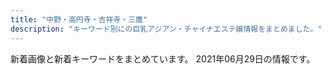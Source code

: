 ```yaml
---
title: "中野・高円寺・吉祥寺・三鷹"
description: "キーワード別にの巨乳アジアン・チャイナエステ嬢情報をまとめました。"
---
```


新着画像と新着キーワードをまとめています。
2021年06月29日の情報です。

<DmmAffiliateIns />
<KeywordTable
  shops={
    [
    {
        "station": "JR\u963f\u4f50\u30f6\u8c37\u99c5\u5357\u53e3",
        "url": "http://twocats.jps.mn/",
        "img_links": [],
        "name": "\u4e21\u53ea\u732b\u30fb\u30ea\u30e3\u30f3\u30c1\u30fc\u30e2\u30fc",
        "keywords": {}
    },
    {
        "station": "JR\u837b\u7aaa\u99c5\u5357\u53e3",
        "img_links": [
            "http://lacure.oks.bz/images/m3.jpg",
            "http://lacure.oks.bz/photos/sites/19/2021/01/2021011112261833.jpg",
            "http://lacure.oks.bz/photos/sites/19/2021/01/2021011112261964.jpg",
            "http://lacure.oks.bz/photos/sites/19/2020/06/2020062110315080.jpg",
            "http://lacure.oks.bz/photos/sites/19/2021/01/2021011112261995.jpg",
            "http://lacure.oks.bz/photos/sites/19/2021/01/202101111226158.jpg",
            "http://lacure.oks.bz/photos/sites/19/2021/01/2021011112261455.jpg",
            "http://lacure.oks.bz/photos/sites/19/2021/01/2021011112261438.jpg",
            "http://lacure.oks.bz/images/m1.jpg",
            "http://lacure.oks.bz/photos/sites/19/2021/01/2021011112261830.jpg",
            "http://lacure.oks.bz/photos/sites/19/2021/01/202101111226185.jpg",
            "http://lacure.oks.bz/images/news.jpg",
            "http://lacure.oks.bz/photos/sites/19/2021/01/2021011112393578.jpg",
            "http://lacure.oks.bz/images/room2.jpg",
            "http://lacure.oks.bz/images/1.jpg",
            "http://lacure.oks.bz/images/face_bj1.png",
            "http://lacure.oks.bz/images/room3.jpg",
            "http://lacure.oks.bz/photos/sites/19/2017/06/staff1-e1523757806454.jpg",
            "http://lacure.oks.bz/photos/sites/19/2021/01/2021011112261516.jpg",
            "http://lacure.oks.bz/photos/sites/19/2021/01/2021011112394134.jpg",
            "http://lacure.oks.bz/images/room4.jpg",
            "http://lacure.oks.bz/photos/sites/19/2019/02/2019021111235740-e1549851847368.jpg",
            "http://lacure.oks.bz/photos/sites/19/2021/01/2021010611082189.jpg",
            "http://lacure.oks.bz/photos/sites/19/2021/01/2021011112261781.jpg",
            "http://lacure.oks.bz/images/room1.jpg",
            "http://lacure.oks.bz/photos/sites/19/2021/01/2021011112261714.jpg",
            "http://lacure.oks.bz/images/pick.jpg",
            "http://lacure.oks.bz/images/m2.jpg",
            "http://lacure.oks.bz/photos/sites/19/2021/01/2021011112261593.jpg",
            "http://lacure.oks.bz/photos/sites/19/2021/06/2021062510340497.jpg",
            "http://lacure.oks.bz/images/face.jpg",
            "http://lacure.oks.bz/photos/sites/19/2021/01/2021011112443789.jpg",
            "http://lacure.oks.bz/images/m4.jpg",
            "http://lacure.oks.bz/images/s_staff.png",
            "http://lacure.oks.bz/images/mobile.jpg",
            "http://lacure.oks.bz/photos/sites/19/2021/01/2021011112261794.jpg",
            "http://lacure.oks.bz/images/top.jpg"
        ],
        "name": "\u30e9\u30ad\u30e5\u30a2",
        "url": "http://lacure.oks.bz/",
        "keywords": {
            "C": 2,
            "D": 1,
            "\u30bb\u30af\u30b7\u30fc": 3,
            "86": 2,
            "85": 1
        }
    },
    {
        "img_links": [
            "http://hakanai.tokyo/uploads/200903/1-200Z3144I92D.jpg",
            "http://hakanai.tokyo/uploads/200903/1-200Z3144JG54.jpg",
            "http://hakanai.tokyo/uploads/210520/1-210520130RR45.jpg",
            "http://hakanai.tokyo/uploads/201225/1-2012251A210T8.jpg",
            "http://hakanai.tokyo/uploads/200903/1-200Z3144H2605.jpg",
            "http://hakanai.tokyo/style/images/girl-z1.jpg",
            "http://hakanai.tokyo/uploads/201225/1-2012251A14GR.jpg",
            "http://hakanai.tokyo/style/images/dt.jpg",
            "http://hakanai.tokyo/uploads/210112/1-210112151422E5.jpg",
            "http://hakanai.tokyo/style/images/room2.jpg",
            "http://hakanai.tokyo/style/images/girl-z2.jpg",
            "http://hakanai.tokyo/uploads/210112/1-210112151943312.jpg",
            "http://hakanai.tokyo/uploads/210623/1-210623123621608.jpg",
            "http://hakanai.tokyo/uploads/200703/1-200F3144ZN57.jpg",
            "http://hakanai.tokyo/uploads/210623/1-210623123610M3.jpg",
            "http://hakanai.tokyo/uploads/201225/1-2012251A2024P.jpg",
            "http://hakanai.tokyo/uploads/210520/1-210520130QKZ.jpg",
            "http://hakanai.tokyo/uploads/200703/1-200F314511G53.jpg",
            "http://hakanai.tokyo/style/images/room1.jpg",
            "http://hakanai.tokyo/uploads/210112/1-21011215202O45.jpg",
            "http://hakanai.tokyo/style/images/mobile.jpg",
            "http://hakanai.tokyo/style/images/room4.jpg",
            "http://hakanai.tokyo/style/images/room3.jpg",
            "http://hakanai.tokyo/uploads/210623/1-210623123632638.jpg",
            "http://hakanai.tokyo/style/images/top.png",
            "http://hakanai.tokyo/style/images/staff_line.png",
            "http://hakanai.tokyo/style/images/bj3.png",
            "http://hakanai.tokyo/style/images/end.jpg",
            "http://hakanai.tokyo/plus/images/room5.jpg",
            "http://hakanai.tokyo/uploads/210520/1-210520130S93Q.jpg"
        ],
        "station": "JR\u9ad8\u5186\u5bfa\u99c5\u5317\u53e3",
        "url": "http://hakanai.tokyo/",
        "name": "\u65b0\u53f0\u5317",
        "keywords": {
            "E": 3,
            "C": 13,
            "86": 7,
            "D": 4
        }
    },
    {
        "keywords": {},
        "img_links": [
            "http://hanabi.iest.jp/images/staff_image/staff_09a.jpg",
            "http://hanabi.iest.jp/images/staff_image/staff_05a.jpg",
            "http://hanabi.iest.jp/images/top/top_02.jpg",
            "http://hanabi.iest.jp/images/massage/massage_04a.jpg",
            "http://hanabi.iest.jp/images/demo/slider/images/slide3.png",
            "http://hanabi.iest.jp/images/top/top_04.jpg",
            "http://hanabi.iest.jp/images/staff_image/staff_08a.jpg",
            "http://hanabi.iest.jp/images/staff_image/staff_05b.jpg",
            "http://hanabi.iest.jp/images/massage/massage_03a.jpg",
            "http://hanabi.iest.jp/images/staff/staff_top.png",
            "http://hanabi.iest.jp/images/massage/massage_01b.jpg",
            "http://hanabi.iest.jp/images/massage/massage_02b.jpg",
            "http://hanabi.iest.jp/images/staff_image/staff_03a.jpg",
            "http://hanabi.iest.jp/images/top/top_05.jpg",
            "http://hanabi.iest.jp/images/massage/massage_02a.jpg",
            "http://hanabi.iest.jp/images/staff_image/staff_06a.jpg",
            "http://hanabi.iest.jp/images/top/top_06.jpg",
            "http://hanabi.iest.jp/images/staff_image/staff_04a.jpg",
            "http://hanabi.iest.jp/images/staff_image/staff_03b.jpg",
            "http://hanabi.iest.jp/images/staff_image/staff_010a.jpg",
            "http://hanabi.iest.jp/images/home/index_11.jpg",
            "http://hanabi.iest.jp/images/massage/massage_01a.jpg",
            "http://hanabi.iest.jp/images/home/index_13.jpg",
            "http://hanabi.iest.jp/images/top/top_03.jpg",
            "http://hanabi.iest.jp/images/massage/massage_04b.jpg",
            "http://hanabi.iest.jp/images/top/top_01.jpg",
            "http://hanabi.iest.jp/images/massage/massage_la.jpg",
            "http://hanabi.iest.jp/images/massage/massage_03b.jpg",
            "http://hanabi.iest.jp/images/home/index_tel.jpg",
            "http://hanabi.iest.jp/images/top/top_08.png",
            "http://hanabi.iest.jp/images/staff_image/staff_04b.jpg",
            "http://hanabi.iest.jp/images/staff_one/staff_ba.png",
            "http://hanabi.iest.jp/images/demo/slider/images/slide2.png",
            "http://hanabi.iest.jp/images/home/top.jpg",
            "http://hanabi.iest.jp/images/demo/slider/images/slide1.png",
            "http://hanabi.iest.jp/images/staff_image/staff_07a.jpg",
            "http://hanabi.iest.jp/images/index_page_top.png"
        ],
        "url": "http://hanabi.iest.jp/",
        "station": "\u6b66\u8535\u95a2\u99c5\u5357\u53e3",
        "name": "\u82b1\u706b"
    },
    {
        "img_links": [
            "http://xiretyuat.xyz/static/picture/tit_staff01.png",
            "http://xiretyuat.xyz/uploads/210319/1-2103191603104W.jpg",
            "http://xiretyuat.xyz/uploads/210408/1-21040Q33AR20.jpg",
            "http://xiretyuat.xyz/static/picture/tit_therapist.png",
            "http://xiretyuat.xyz/images/1-1Z41911200GA.png",
            "http://xiretyuat.xyz/static/picture/img_tel.png",
            "http://xiretyuat.xyz/static/picture/room2.jpg",
            "http://xiretyuat.xyz/static/picture/sp_tit_therapist.png",
            "http://xiretyuat.xyz/static/picture/top.jpg",
            "http://xiretyuat.xyz/static/picture/room1.jpg",
            "http://xiretyuat.xyz/uploads/210408/1-21040Q33H0N7.jpg",
            "http://xiretyuat.xyz/uploads/210127/1-21012G0344A00.jpg",
            "http://xiretyuat.xyz/uploads/210319/1-21031916033XB.jpg",
            "http://xiretyuat.xyz/static/picture/room3.jpg",
            "http://xiretyuat.xyz/static/picture/room4.jpg",
            "http://xiretyuat.xyz/uploads/210511/1-21051113142N43.jpg",
            "http://xiretyuat.xyz/uploads/210511/1-2105111315014b.jpg",
            "http://xiretyuat.xyz/uploads/210127/1-21012G0345B96.jpg",
            "http://xiretyuat.xyz/uploads/210327/1-21032G53UQ59.jpg",
            "http://xiretyuat.xyz/uploads/210127/1-21012G03430533.jpg",
            "http://xiretyuat.xyz/static/picture/sp_tit_new.png",
            "http://xiretyuat.xyz/uploads/201215/1-2012151405215G.jpg",
            "http://xiretyuat.xyz/uploads/201215/1-2012151405433S.jpg",
            "http://xiretyuat.xyz/uploads/210319/1-21031916032G39.jpg",
            "http://xiretyuat.xyz/static/picture/tit_new.png",
            "http://xiretyuat.xyz/uploads/210511/1-210511131450912.jpg",
            "http://xiretyuat.xyz/static/picture/tit_staff02.png",
            "http://xiretyuat.xyz/uploads/201215/1-201215140451403.jpg",
            "http://xiretyuat.xyz/static/picture/maining.jpg",
            "http://xiretyuat.xyz/static/picture/sp_tit_staff02.png",
            "http://xiretyuat.xyz/static/picture/sp_tit_staff01.png",
            "http://xiretyuat.xyz/uploads/210408/1-21040Q33G0920.jpg"
        ],
        "name": "\u4e00\u76ee\u60da\u308c",
        "keywords": {
            "85": 4,
            "C": 15,
            "89": 4,
            "D": 12,
            "86": 15,
            "88": 4,
            "E": 3,
            "87": 3
        },
        "station": "\u6b66\u8535\u95a2\u99c5\u5357\u53e3",
        "url": "http://xiretyuat.xyz/"
    },
    {
        "url": "http://koukoku.xyz/pchime/",
        "station": "JR\u9ad8\u5186\u5bfa\u99c5\u5317\u53e3",
        "name": "\u30d3\u30fc\u30c1\u59eb",
        "keywords": {
            "90": 1,
            "89": 3,
            "D": 4
        },
        "img_links": [
            "http://koukoku.xyz/pchime/css/tel.png",
            "http://koukoku.xyz/pchime/css/nav/nav-002.png",
            "http://koukoku.xyz/pchime/css/staff/staff01.jpg",
            "http://koukoku.xyz/pchime/css/nav/nav-001.png",
            "http://koukoku.xyz/pchime/css/staff/staff04.jpg",
            "http://koukoku.xyz/pchime/css/topbottom.png",
            "http://koukoku.xyz/pchime/css/nav/nav-003.png",
            "http://koukoku.xyz/pchime/css/staff/staff02.jpg",
            "http://koukoku.xyz/pchime/css/staff/staff03.jpg",
            "http://koukoku.xyz/pchime/css/c002.png",
            "http://koukoku.xyz/pchime/css/nav/nav-006.png",
            "http://koukoku.xyz/pchime/css/nav/nav-005.png",
            "http://koukoku.xyz/pchime/css/nav/nav-004.png"
        ]
    },
    {
        "url": "http://sweet-honey.jpn.mn/",
        "name": "\u30b9\u30a4\u30fc\u30c8\u30cf\u30cb\u30fc",
        "img_links": [],
        "keywords": {},
        "station": "JR\u837b\u7aaa\u99c5\u897f\u53e32"
    },
    {
        "keywords": {
            "D": 4,
            "86": 7,
            "E": 3
        },
        "name": "\u3086\u304d\u59eb",
        "img_links": [
            "http://aroma-relax.blue/images/r4.jpg",
            "http://aroma-relax.blue/images/an_4_02.jpg",
            "http://aroma-relax.blue/images/slider/slide1.png",
            "http://aroma-relax.blue/images/a3.jpg",
            "http://aroma-relax.blue/images/staff_images/cg071.jpg",
            "http://aroma-relax.blue/images/slider/slide1s.png",
            "http://aroma-relax.blue/images/qr.jpg",
            "http://aroma-relax.blue/images/slider/slide3.png",
            "http://aroma-relax.blue/images/a1.jpg",
            "http://aroma-relax.blue/images/an_6_01.jpg",
            "http://aroma-relax.blue/images/an_1_02.jpg",
            "http://aroma-relax.blue/images/staff_images/cg06.jpg",
            "http://aroma-relax.blue/images/a2.jpg",
            "http://aroma-relax.blue/images/an_2_01.jpg",
            "http://aroma-relax.blue/images/an_5_02.jpg",
            "http://aroma-relax.blue/images/an_1_01.jpg",
            "http://aroma-relax.blue/images/a4.jpg",
            "http://aroma-relax.blue/images/no.png",
            "http://aroma-relax.blue/images/slider/slide3s.png",
            "http://aroma-relax.blue/images/an_2_02.jpg",
            "http://aroma-relax.blue/images/r1.jpg",
            "http://aroma-relax.blue/images/staff_images/cg07.jpg",
            "http://aroma-relax.blue/images/an_4_01.jpg",
            "http://aroma-relax.blue/images/an_3_01.jpg",
            "http://aroma-relax.blue/images/ff.jpg",
            "http://aroma-relax.blue/images/line.jpg",
            "http://aroma-relax.blue/images/staff_images/cg08.jpg",
            "http://aroma-relax.blue/images/r5.jpg",
            "http://aroma-relax.blue/images/staff_images/cg01.jpg",
            "http://aroma-relax.blue/images/r3.jpg",
            "http://aroma-relax.blue/images/index_01.jpg",
            "http://aroma-relax.blue/images/an_6_02.jpg",
            "http://aroma-relax.blue/images/slider/slide2.png",
            "http://aroma-relax.blue/images/staff_images/cg061.jpg",
            "http://aroma-relax.blue/images/staff_images/cg05.jpg",
            "http://aroma-relax.blue/images/an_3_02.jpg",
            "http://aroma-relax.blue/images/r2.jpg",
            "http://aroma-relax.blue/images/r6.jpg",
            "http://aroma-relax.blue/images/slider/slide2s.png",
            "http://aroma-relax.blue/images/an_5_01.jpg",
            "http://aroma-relax.blue/images/staff_images/cg03.jpg",
            "http://aroma-relax.blue/images/staff_images/cg02.jpg"
        ],
        "url": "http://aroma-relax.blue/",
        "station": "JR\u9ad8\u5186\u5bfa\u99c5\u5357\u53e3"
    },
    {
        "url": "http://relaxbest.net",
        "station": "\u9dfa\u30ce\u5bae\u99c5\u5317\u53e3",
        "keywords": {
            "85": 1
        },
        "name": "\u7965\u60a6 \u3057\u3087\u3046\u3048\u3064",
        "img_links": [
            "http://relaxbest.net/staffPhoto/s20200804090123.jpg",
            "http://relaxbest.net/staffPhoto/s20200202033738.jpg",
            "http://relaxbest.net/uploadfiles/images/campaignRelaxbest3.jpg",
            "http://relaxbest.net/js/sliderLine/slide_prev.png",
            "http://relaxbest.net/images/store/02.jpg",
            "http://relaxbest.net/images/store/03.jpg",
            "http://relaxbest.net/staffPhoto/s20200904172838.jpg",
            "http://relaxbest.net/staffPhoto/b20200804090123.jpg",
            "http://relaxbest.net/images/returnBtn.png",
            "http://relaxbest.net/staffPhoto/b20210516180630.jpg",
            "http://relaxbest.net/images/store/01.jpg",
            "http://relaxbest.net/images/store/05.jpg",
            "http://relaxbest.net/staffPhoto/s20210516180630.jpg",
            "http://relaxbest.net/images/store/04.jpg",
            "http://relaxbest.net/js/sliderLine/slide_next.png",
            "http://relaxbest.net/staffPhoto/b20200904172838.jpg",
            "http://relaxbest.net/staffPhoto/b20200202033738.jpg"
        ]
    },
    {
        "img_links": [
            "http://relax-massage.pink/images/cg06.jpg",
            "http://relax-massage.pink/images/cg03.jpg",
            "http://relax-massage.pink/images/nav-002.png",
            "http://relax-massage.pink/images/nav-006.png",
            "http://relax-massage.pink/images/nav-005.png",
            "http://relax-massage.pink/images/nav-001.png",
            "http://relax-massage.pink/images/tel.png",
            "http://relax-massage.pink/images/cg021.jpg",
            "http://relax-massage.pink/images/top001.png",
            "http://relax-massage.pink/images/cg02.jpg",
            "http://relax-massage.pink/images/cg01.jpg",
            "http://relax-massage.pink/images/cg04.jpg",
            "http://relax-massage.pink/images/cg05.jpg",
            "http://relax-massage.pink/images/no.png",
            "http://relax-massage.pink/images/nav-003.png",
            "http://relax-massage.pink/images/nav-004.png"
        ],
        "name": "\u3086\u304d\u306e\u82b1",
        "url": "http://relax-massage.pink/",
        "keywords": {
            "86": 5,
            "E": 3,
            "D": 3,
            "85": 1
        },
        "station": "\u65b9\u5357\u753a\u99c52\u756a\u51fa\u53e3"
    },
    {
        "img_links": [],
        "station": "JR\u837b\u7aaa\u99c5\u5357\u53e3",
        "name": "kokoro",
        "url": "http://kokoro.tyo.cm/",
        "keywords": {}
    },
    {
        "station": "JR\u6771\u4e2d\u91ce\u99c5\u897f\u53e3",
        "img_links": [
            "http://relax-free.info/rose/images/t1.jpg",
            "http://relax-free.info/rose/images/t4.jpg",
            "http://relax-free.info/rose/images/bill3.jpg",
            "http://relax-free.info/rose/images/bar-greeting.png",
            "http://relax-free.info/rose/images/bill1.jpg",
            "http://relax-free.info/rose/images/t3.jpg",
            "http://relax-free.info/rose/images/s10.jpg",
            "http://relax-free.info/rose/images/s11.jpg",
            "http://relax-free.info/rose/images/s12.jpg",
            "http://relax-free.info/rose/images/bar-sejutu.png",
            "http://relax-free.info/rose/images/bill5.jpg",
            "http://relax-free.info/rose/images/bill4.jpg",
            "http://relax-free.info/rose/images/s9.jpg",
            "http://relax-free.info/rose/images/t2.jpg",
            "http://relax-free.info/rose/images/bill2.jpg"
        ],
        "keywords": {
            "C": 1
        },
        "name": "\u30ed\u30fc\u30ba",
        "url": "http://relax-free.info/rose/"
    },
    {
        "station": "\u65b9\u5357\u753a\u99c52\u756a\u51fa\u53e3",
        "url": "https://cc-relax.com/",
        "keywords": {
            "D": 8,
            "E": 7
        },
        "img_links": [
            "https://cc-relax.com/wp-content/themes/este/img/top-img01a.png",
            "https://cc-relax.com/wp-content/themes/este/img/top-img03.png",
            "https://cc-relax.com/wp-content/uploads/2019/12/2i1ouyghcute.jpg",
            "https://cc-relax.com/wp-content/themes/este/img/tel_footer.png",
            "https://cc-relax.com/wp-content/uploads/2019/12/21yucute.jpg",
            "https://cc-relax.com/wp-content/uploads/2018/12/3122311221cute.jpg",
            "https://cc-relax.com/wp-content/themes/este/img/2.jpg",
            "https://cc-relax.com/wp-content/themes/este/img/top-img02g.png",
            "https://cc-relax.com/wp-content/themes/este/img/call.png",
            "https://cc-relax.com/wp-content/themes/este/img/4.jpg",
            "https://cc-relax.com/wp-content/themes/este/img/top-img04.png",
            "https://cc-relax.com/wp-content/themes/este/img/tel_header.png",
            "https://cc-relax.com/wp-content/themes/este/img/3.jpg",
            "https://cc-relax.com/wp-content/uploads/2019/12/21iouhjgvcute.jpg",
            "https://cc-relax.com/wp-content/themes/este/img/1.jpg",
            "https://cc-relax.com/wp-content/themes/este/img/top-img01.png",
            "https://cc-relax.com/wp-content/themes/este/img/top-img01b.png"
        ],
        "name": "CUTE"
    },
    {
        "name": "\u693f",
        "keywords": {},
        "img_links": [
            "http://massage.black/images/qr.jpg",
            "http://massage.black/images/kan.jpg",
            "http://massage.black/images/img02.jpg",
            "http://massage.black/images/s01.jpg",
            "http://massage.black/images/info.png",
            "http://massage.black/images/img04.jpg",
            "http://massage.black/images/s03.jpg",
            "http://massage.black/images/s02.jpg"
        ],
        "url": "http://massage.black/",
        "station": "JR\u963f\u4f50\u30f6\u8c37\u99c5\u5317\u53e3"
    },
    {
        "name": "\u5f69\u6708",
        "img_links": [
            "http://oil-msg.com/satsuki/images/osirase.jpg",
            "http://oil-msg.com/satsuki/images/p-1.jpg",
            "http://oil-msg.com/satsuki/images/price_awaawa-2.png",
            "http://oil-msg.com/satsuki/images/p-3.jpg",
            "http://oil-msg.com/satsuki/images/price_awaawa-1.png",
            "http://oil-msg.com/satsuki/images/symbol_red.png",
            "http://oil-msg.com/satsuki/images/price_awaawa.png",
            "http://oil-msg.com/satsuki/images/p-2.jpg",
            "http://oil-msg.com/satsuki/images/price_awaawa-3.png",
            "http://oil-msg.com/satsuki/images/price_oillymph.png",
            "http://oil-msg.com/satsuki/images/t-3.png",
            "http://oil-msg.com/satsuki/images/campaign.jpg",
            "http://oil-msg.com/satsuki/images/mainImages.jpg",
            "http://oil-msg.com/satsuki/images/copy.jpg",
            "http://oil-msg.com/satsuki/images/back.png",
            "http://oil-msg.com/satsuki/images/bnr_restart.jpg",
            "http://oil-msg.com/satsuki/images/p-4.jpg",
            "http://oil-msg.com/satsuki/images/price_other.png",
            "http://oil-msg.com/satsuki/images/p-5.jpg",
            "http://oil-msg.com/satsuki/images/osirase-1.jpg",
            "http://oil-msg.com/satsuki/images/p-6.jpg",
            "http://oil-msg.com/satsuki/images/special_campaign.jpg"
        ],
        "url": "http://oil-msg.com/satsuki/",
        "keywords": {},
        "station": "JR\u897f\u837b\u7aaa\u99c5\u5317\u53e3"
    },
    {
        "name": "\u30d0\u30ca\u30ca",
        "url": "http://arm-esthe.com/",
        "station": "\u4e0a\u77f3\u795e\u4e95\u99c5\u5357\u53e3",
        "img_links": [
            "http://arm-esthe.com/staff/mai/01.jpg",
            "http://arm-esthe.com/images/staff0.jpg",
            "http://arm-esthe.com/images/s_news.png",
            "http://arm-esthe.com/images/staff_bj3.jpg",
            "http://arm-esthe.com/staff/yuyu/01.jpg",
            "http://arm-esthe.com/images/top.jpg",
            "http://arm-esthe.com/staff/haruka/01.jpg",
            "http://arm-esthe.com/staff/ann/01.jpg",
            "http://arm-esthe.com/images/s_staff.png",
            "http://arm-esthe.com/images/news_bj3.jpg",
            "http://arm-esthe.com/staff/hana/01.jpg",
            "http://arm-esthe.com/images/s_link.png"
        ],
        "keywords": {}
    },
    {
        "station": "JR\u837b\u7aaa\u99c5\u897f\u53e3",
        "url": "http://es-chocolat.xyz/",
        "img_links": [
            "http://es-chocolat.xyz/_src/18134416/navi2_04.png",
            "http://es-chocolat.xyz/_src/18134375/bottom.png",
            "http://es-chocolat.xyz/_src/33130059/sign.png",
            "http://es-chocolat.xyz/_src/18134410/navi2_01.png",
            "http://es-chocolat.xyz/_src/49902398/32.pic.jpg",
            "http://es-chocolat.xyz/_src/18133943/sign.png",
            "http://es-chocolat.xyz/_src/18134019/3_15.png",
            "http://es-chocolat.xyz/_src/18134038/sign.png",
            "http://es-chocolat.xyz/_src/33130040/img20190609202615051222.jpg",
            "http://es-chocolat.xyz/_src/18134420/navi2_06.png",
            "http://es-chocolat.xyz/_src/50013877/wechatimg215.jpg",
            "http://es-chocolat.xyz/_src/50013820/22.png",
            "http://es-chocolat.xyz/_src/18134356/7.jpg",
            "http://es-chocolat.xyz/_src/18134335/bottom.png",
            "http://es-chocolat.xyz/_src/18133990/sign.png",
            "http://es-chocolat.xyz/_src/49902403/34.pic.jpg",
            "http://es-chocolat.xyz/_src/33627306/bktolist.png",
            "http://es-chocolat.xyz/_src/50013777/bktotop.png",
            "http://es-chocolat.xyz/_src/50013774/sign.png",
            "http://es-chocolat.xyz/_src/33130061/22.png",
            "http://es-chocolat.xyz/_src/22138562/2_20181127194254098.jpg",
            "http://es-chocolat.xyz/_src/33130062/bktotop.png",
            "http://es-chocolat.xyz/_src/18134406/navi_06.png",
            "http://es-chocolat.xyz/_src/33130002/bktotop.png",
            "http://es-chocolat.xyz/_src/18134148/bottom.png",
            "http://es-chocolat.xyz/_src/22138625/bktolist.png",
            "http://es-chocolat.xyz/_src/33627328/22.png",
            "http://es-chocolat.xyz/_src/18134408/navi_07.png",
            "http://es-chocolat.xyz/_src/18134319/bktolist.png",
            "http://es-chocolat.xyz/_src/49902393/30.pic.jpg",
            "http://es-chocolat.xyz/_src/20562456/bktotop.png",
            "http://es-chocolat.xyz/_src/44966938/sign.png",
            "http://es-chocolat.xyz/_src/20562453/sign.png",
            "http://es-chocolat.xyz/_src/33130662/img20190609213421010769.png",
            "http://es-chocolat.xyz/_src/50013793/3_15.png",
            "http://es-chocolat.xyz/_src/33627299/navi_04.png",
            "http://es-chocolat.xyz/_src/18134312/navi_04.png",
            "http://es-chocolat.xyz/_src/18134357/navi_04.png",
            "http://es-chocolat.xyz/_src/20562449/bottom.png",
            "http://es-chocolat.xyz/_src/50013791/navi_04.png",
            "http://es-chocolat.xyz/_src/18134390/g2.png",
            "http://es-chocolat.xyz/_src/33129972/navi_04.png",
            "http://es-chocolat.xyz/_src/20562455/22.png",
            "http://es-chocolat.xyz/_src/20562434/4_20181127194254122.jpg",
            "http://es-chocolat.xyz/_src/18134184/sign.png",
            "http://es-chocolat.xyz/_src/50013858/stafflist.png",
            "http://es-chocolat.xyz/_src/18134165/3_15.png",
            "http://es-chocolat.xyz/_src/44966940/22.png",
            "http://es-chocolat.xyz/_src/18134314/3_15.png",
            "http://es-chocolat.xyz/_src/18133950/3_15.png",
            "http://es-chocolat.xyz/_src/18134187/bktotop.png",
            "http://es-chocolat.xyz/_src/50013749/3_15.png",
            "http://es-chocolat.xyz/_src/18134227/6_20181127194254137.jpg",
            "http://es-chocolat.xyz/_src/18134382/bktotop.png",
            "http://es-chocolat.xyz/_src/18133992/22.png",
            "http://es-chocolat.xyz/_src/50013742/stafflist.png",
            "http://es-chocolat.xyz/_src/33130055/bottom.png",
            "http://es-chocolat.xyz/_src/18134180/bottom.png",
            "http://es-chocolat.xyz/_src/18134396/navi_01.png",
            "http://es-chocolat.xyz/_src/22731340/sign.png",
            "http://es-chocolat.xyz/_src/33130661/img20190609213421023161.png",
            "http://es-chocolat.xyz/_src/18134220/bktotop.png",
            "http://es-chocolat.xyz/_src/33627304/navi_04.png",
            "http://es-chocolat.xyz/_src/50013753/navi_04.png",
            "http://es-chocolat.xyz/_src/22138721/3_20181127194254125.jpg",
            "http://es-chocolat.xyz/_src/18134342/bktotop.png",
            "http://es-chocolat.xyz/_src/18134428/s4_20171130213927087.png",
            "http://es-chocolat.xyz/_src/50013818/sign.png",
            "http://es-chocolat.xyz/_src/22138577/bottom.png",
            "http://es-chocolat.xyz/_src/18134089/7.jpg",
            "http://es-chocolat.xyz/_src/33130175/img20190609213421023161.png",
            "http://es-chocolat.xyz/_src/18134412/navi2_02.png",
            "http://es-chocolat.xyz/_src/28251430/img20181212223846686715.png",
            "http://es-chocolat.xyz/_src/18134196/navi_04.png",
            "http://es-chocolat.xyz/_src/18133993/bktotop.png",
            "http://es-chocolat.xyz/_src/33129977/navi_04.png",
            "http://es-chocolat.xyz/_src/50013770/bottom.png",
            "http://es-chocolat.xyz/_src/22731317/bktolist.png",
            "http://es-chocolat.xyz/_src/22731343/bktotop.png",
            "http://es-chocolat.xyz/_src/49902400/33.pic.jpg",
            "http://es-chocolat.xyz/_src/33130036/bktolist.png",
            "http://es-chocolat.xyz/_src/18134426/s3_20171130213911574.png",
            "http://es-chocolat.xyz/_src/18134389/g1.png",
            "http://es-chocolat.xyz/_src/18134339/sign.png",
            "http://es-chocolat.xyz/_src/18134219/22.png",
            "http://es-chocolat.xyz/_src/18134133/3_15.png",
            "http://es-chocolat.xyz/_src/20562432/navi_04.png",
            "http://es-chocolat.xyz/_src/22138581/sign.png",
            "http://es-chocolat.xyz/_src/18134351/navi_04.png",
            "http://es-chocolat.xyz/_src/50013879/wechatimg213.jpg",
            "http://es-chocolat.xyz/_src/33627303/stafflist.png",
            "http://es-chocolat.xyz/_src/22731555/wechatimg255.jpg",
            "http://es-chocolat.xyz/_src/18134017/navi_04.png",
            "http://es-chocolat.xyz/_src/44966909/stafflist.png",
            "http://es-chocolat.xyz/_src/22138556/3_15.png",
            "http://es-chocolat.xyz/_src/50013743/stafflist2.png",
            "http://es-chocolat.xyz/_src/22731336/bottom.png",
            "http://es-chocolat.xyz/_src/22138645/sign.png",
            "http://es-chocolat.xyz/_src/18134424/s2_20171130213856051.png",
            "http://es-chocolat.xyz/_src/33130034/3_15.png",
            "http://es-chocolat.xyz/_src/44966949/stafflist.png",
            "http://es-chocolat.xyz/_src/50013747/navi_04.png",
            "http://es-chocolat.xyz/_src/22138641/bottom.png",
            "http://es-chocolat.xyz/_src/33627567/stafflist.png",
            "http://es-chocolat.xyz/_src/18134317/navi_04.png",
            "http://es-chocolat.xyz/_src/44966911/navi_04.png",
            "http://es-chocolat.xyz/_src/33626992/stafflist.png",
            "http://es-chocolat.xyz/_src/18133968/navi_04.png",
            "http://es-chocolat.xyz/_src/20562416/navi_04.png",
            "http://es-chocolat.xyz/_src/18134402/navi_04.png",
            "http://es-chocolat.xyz/_src/44966915/bktolist.png",
            "http://es-chocolat.xyz/_src/49902396/31.jpg",
            "http://es-chocolat.xyz/_src/18134198/3_15.png",
            "http://es-chocolat.xyz/_src/18134341/22.png",
            "http://es-chocolat.xyz/_src/50013776/22.png",
            "http://es-chocolat.xyz/_src/22138647/22.png",
            "http://es-chocolat.xyz/_src/33129979/bktolist.png",
            "http://es-chocolat.xyz/_src/22731313/navi_04.png",
            "http://es-chocolat.xyz/_src/44966950/wechatimg32.jpg",
            "http://es-chocolat.xyz/_src/18133948/navi_04.png",
            "http://es-chocolat.xyz/_src/50013814/bottom.png",
            "http://es-chocolat.xyz/_src/18134414/navi2_03.png",
            "http://es-chocolat.xyz/_src/50013755/stafflist2.png",
            "http://es-chocolat.xyz/_src/22138713/3_20181127194254125.jpg",
            "http://es-chocolat.xyz/_src/18134404/navi_05.png",
            "http://es-chocolat.xyz/_src/22138618/navi_04.png",
            "http://es-chocolat.xyz/_src/18134034/bottom.png",
            "http://es-chocolat.xyz/_src/20469703/slider2.jpg",
            "http://es-chocolat.xyz/_src/18133956/botoom1.jpg",
            "http://es-chocolat.xyz/_src/33129974/3_15.png",
            "http://es-chocolat.xyz/_src/33627322/bottom.png",
            "http://es-chocolat.xyz/_src/50013797/stafflist.png",
            "http://es-chocolat.xyz/_src/50013861/stafflist2.png",
            "http://es-chocolat.xyz/_src/18134152/sign.png",
            "http://es-chocolat.xyz/_src/22731342/22.png",
            "http://es-chocolat.xyz/_src/18134359/bktolist.png",
            "http://es-chocolat.xyz/_src/22138648/bktotop.png",
            "http://es-chocolat.xyz/_src/33130001/22.png",
            "http://es-chocolat.xyz/_src/18133945/22.png",
            "http://es-chocolat.xyz/_src/18133970/3_15.png",
            "http://es-chocolat.xyz/_src/18134381/22.png",
            "http://es-chocolat.xyz/_src/44966934/bottom.png",
            "http://es-chocolat.xyz/_src/18134155/bktotop.png",
            "http://es-chocolat.xyz/_src/44966918/navi_04.png",
            "http://es-chocolat.xyz/_src/50013795/bktolist.png",
            "http://es-chocolat.xyz/_src/20562428/3_15.png",
            "http://es-chocolat.xyz/_src/49902408/36.pic.jpg",
            "http://es-chocolat.xyz/_src/20562490/img20181212223846686715.png",
            "http://es-chocolat.xyz/_src/18134040/22.png",
            "http://es-chocolat.xyz/_src/18134087/6_20181127194254137.jpg",
            "http://es-chocolat.xyz/_src/33130677/img20190609220130143215.jpg",
            "http://es-chocolat.xyz/_src/18134154/22.png",
            "http://es-chocolat.xyz/_src/33130038/navi_04.png",
            "http://es-chocolat.xyz/_src/49902405/35.pic.jpg",
            "http://es-chocolat.xyz/_src/22138623/navi_04.png",
            "http://es-chocolat.xyz/_src/33130171/img20190609213421010769.png",
            "http://es-chocolat.xyz/_src/22731498/1_20181127194254048.jpg",
            "http://es-chocolat.xyz/_src/50013751/bktolist.png",
            "http://es-chocolat.xyz/_src/18134353/3_15.png",
            "http://es-chocolat.xyz/_src/22138733/staffs.png",
            "http://es-chocolat.xyz/_src/18134163/navi_04.png",
            "http://es-chocolat.xyz/_src/18134391/g3.png",
            "http://es-chocolat.xyz/_src/18134316/6_20181127194254137.jpg",
            "http://es-chocolat.xyz/_src/18134379/sign.png",
            "http://es-chocolat.xyz/_src/33129995/bottom.png",
            "http://es-chocolat.xyz/_src/22731321/1_20181127194254048.jpg",
            "http://es-chocolat.xyz/_src/18134213/bottom.png",
            "http://es-chocolat.xyz/_src/18134217/sign.png",
            "http://es-chocolat.xyz/_src/22138584/bktotop.png",
            "http://es-chocolat.xyz/_src/18134400/navi_03.png",
            "http://es-chocolat.xyz/_src/33129976/img20190609202615063658.jpg",
            "http://es-chocolat.xyz/_src/44966941/bktotop.png",
            "http://es-chocolat.xyz/_src/44966913/3_15.png",
            "http://es-chocolat.xyz/_src/18134186/22.png",
            "http://es-chocolat.xyz/_src/22138558/bktolist.png",
            "http://es-chocolat.xyz/_src/18133963/bottom.png",
            "http://es-chocolat.xyz/_src/22731312/1_20181127194254048.jpg",
            "http://es-chocolat.xyz/_src/18134418/navi2_05.png",
            "http://es-chocolat.xyz/_src/22731315/3_15.png",
            "http://es-chocolat.xyz/_src/22138554/navi_04.png",
            "http://es-chocolat.xyz/_src/33129999/sign.png",
            "http://es-chocolat.xyz/_src/18133937/img20180424160806536942.png",
            "http://es-chocolat.xyz/_src/18134422/s1_20171130213841322.png",
            "http://es-chocolat.xyz/_src/33130032/navi_04.png",
            "http://es-chocolat.xyz/_src/18133986/bottom.png",
            "http://es-chocolat.xyz/_src/33627301/3_15.png",
            "http://es-chocolat.xyz/_src/18134131/navi_04.png",
            "http://es-chocolat.xyz/_src/18134042/bktotop.png",
            "http://es-chocolat.xyz/_src/18133965/bktotop.png",
            "http://es-chocolat.xyz/_src/22138583/22.png",
            "http://es-chocolat.xyz/_src/22138560/navi_04.png",
            "http://es-chocolat.xyz/_src/33130671/img20190609215859327948.jpg",
            "http://es-chocolat.xyz/_src/20562430/bktolist.png",
            "http://es-chocolat.xyz/_src/18134228/7.jpg",
            "http://es-chocolat.xyz/_src/33627326/sign.png",
            "http://es-chocolat.xyz/_src/50013821/bktotop.png",
            "http://es-chocolat.xyz/_src/33627570/695c3f0fd79807afc049cea9c67e75e.jpg",
            "http://es-chocolat.xyz/_src/22138620/3_15.png",
            "http://es-chocolat.xyz/_src/50013798/navi_04.png",
            "http://es-chocolat.xyz/_src/22138622/3_20181127194254125.jpg",
            "http://es-chocolat.xyz/_src/20562690/img20181212223846686715.png",
            "http://es-chocolat.xyz/_src/18134398/navi_02.png",
            "http://es-chocolat.xyz/_src/22731319/navi_04.png",
            "http://es-chocolat.xyz/_src/44966917/stafflist.png",
            "http://es-chocolat.xyz/_src/22353698/wechatimg226.jpg",
            "http://es-chocolat.xyz/_src/33627329/bktotop.png"
        ],
        "name": "\u30b7\u30e7\u30b3\u30e9",
        "keywords": {
            "86": 32,
            "84": 9,
            "87": 8,
            "85": 13
        }
    },
    {
        "keywords": {
            "86": 1,
            "85": 1,
            "C": 4,
            "90": 1,
            "88": 1
        },
        "url": "http://f-relax.net/",
        "img_links": [
            "http://f-relax.net/images/index_02.jpg",
            "http://f-relax.net/images/index_05.jpg",
            "http://f-relax.net/girl/02a.jpg",
            "http://f-relax.net/girl/02.jpg",
            "http://f-relax.net/images/rec.jpg",
            "http://f-relax.net/girl/04b.jpg",
            "http://f-relax.net/girl/04a.jpg",
            "http://f-relax.net/images/index_11.jpg",
            "http://f-relax.net/images/index_03.jpg",
            "http://f-relax.net/girl/03.jpg",
            "http://f-relax.net/images/index_14.jpg",
            "http://f-relax.net/images/index_01.jpg",
            "http://f-relax.net/images/info.jpg",
            "http://f-relax.net/images/index_12.jpg",
            "http://f-relax.net/images/acc.jpg",
            "http://f-relax.net/images/line.jpg",
            "http://f-relax.net/images/index_06.jpg",
            "http://f-relax.net/girl/01.jpg",
            "http://f-relax.net/girl/03b.jpg",
            "http://f-relax.net/girl/01b.jpg",
            "http://f-relax.net/girl/04.jpg",
            "http://f-relax.net/images/02.jpg",
            "http://f-relax.net/images/info_09.jpg",
            "http://f-relax.net/images/index_16.jpg",
            "http://f-relax.net/images/index_07.jpg",
            "http://f-relax.net/images/staff_09.jpg",
            "http://f-relax.net/images/sub_12.jpg",
            "http://f-relax.net/images/index_13.jpg",
            "http://f-relax.net/images/rec_09.jpg",
            "http://f-relax.net/images/01.jpg",
            "http://f-relax.net/girl/01a.jpg",
            "http://f-relax.net/girl/03a.jpg",
            "http://f-relax.net/girl/02b.jpg",
            "http://f-relax.net/images/index_04.jpg"
        ],
        "name": "\u30a8\u30b9\u30fb\u30c8\u30c3\u30d7",
        "station": "JR\u4e09\u9df9\u99c5\u5357\u53e3"
    },
    {
        "name": "\u6e05\u6574\u4f53",
        "url": "https://seitai.tokyo/",
        "img_links": [
            "https://seitai.tokyo/wp-content/themes/este/img/top-img03a.png",
            "https://seitai.tokyo/wp-content/themes/este/img/8.jpg",
            "https://seitai.tokyo/wp-content/themes/este/img/3.jpg",
            "https://seitai.tokyo/wp-content/themes/este/img/top-img01.png",
            "https://seitai.tokyo/wp-content/themes/este/img/top-img05.png",
            "https://seitai.tokyo/wp-content/themes/este/img/1.jpg",
            "https://seitai.tokyo/wp-content/themes/este/img/tel_header.png",
            "https://seitai.tokyo/wp-content/uploads/2020/01/sertdyfugihoa1.jpg",
            "https://seitai.tokyo/wp-content/themes/este/img/top-img04.png",
            "https://seitai.tokyo/wp-content/themes/este/img/tel02.png",
            "https://seitai.tokyo/wp-content/uploads/2020/01/sacggihuojpa.jpg",
            "https://seitai.tokyo/wp-content/themes/este/img/7.jpg",
            "https://seitai.tokyo/wp-content/themes/este/img/4.jpg",
            "https://seitai.tokyo/wp-content/themes/este/img/2.jpg",
            "https://seitai.tokyo/wp-content/themes/este/img/top-img02.png",
            "https://seitai.tokyo/wp-content/themes/este/img/tel_footer.png",
            "https://seitai.tokyo/wp-content/themes/este/img/tel.png",
            "https://seitai.tokyo/wp-content/themes/este/img/5.jpg",
            "https://seitai.tokyo/wp-content/themes/este/img/6.jpg"
        ],
        "keywords": {
            "E": 8
        },
        "station": "\u65b0\u9ad8\u5186\u5bfa\u99c52\u756a\u51fa\u53e3"
    },
    {
        "station": "JR\u9ad8\u5186\u5bfa\u99c5\u5317\u53e3",
        "name": "\u30d4\u30e5\u30a2\u30cf\u30fc\u30c8",
        "keywords": {},
        "img_links": [
            "http://e-mira.net/_src/18381379/footer_04.png",
            "http://e-mira.net/_src/18381679/navi_15.png",
            "http://e-mira.net/_src/18381512/profile_05.png",
            "http://e-mira.net/_src/18381603/navi_12.png",
            "http://e-mira.net/_src/18381103/navi_11.png",
            "http://e-mira.net/_src/18381626/footer_06.png",
            "http://e-mira.net/_src/18381092/footer_05.png",
            "http://e-mira.net/_src/18381330/navi_10.png",
            "http://e-mira.net/_src/18381363/navi_15.png",
            "http://e-mira.net/_src/18381696/footer_06.png",
            "http://e-mira.net/_src/32450222/unnamed_20180612172938653.jpg",
            "http://e-mira.net/_src/18381502/navi_14.png",
            "http://e-mira.net/_src/18381096/sign.png",
            "http://e-mira.net/_src/18381693/footer_03.png",
            "http://e-mira.net/_src/18381466/navi_14.png",
            "http://e-mira.net/_src/18381069/navi_14.png",
            "http://e-mira.net/_src/18381470/navi_10.png",
            "http://e-mira.net/_src/19217829/navi_10.png",
            "http://e-mira.net/_src/19173124/wechatimg705.jpg",
            "http://e-mira.net/_src/18381364/navi_15.png",
            "http://e-mira.net/_src/18381181/footer_03.png",
            "http://e-mira.net/_src/18381117/line2.png",
            "http://e-mira.net/_src/18381417/footer_07.png",
            "http://e-mira.net/_src/19217839/navi_11.png",
            "http://e-mira.net/_src/18381504/navi_15.png",
            "http://e-mira.net/_src/19217832/navi_15.png",
            "http://e-mira.net/_src/18381503/navi_15.png",
            "http://e-mira.net/_src/18381071/navi_15.png",
            "http://e-mira.net/_src/18381589/footer_04.png",
            "http://e-mira.net/_src/19217837/navi_12.png",
            "http://e-mira.net/_src/53568960/navi_10.png",
            "http://e-mira.net/_src/18381643/navi_15.png",
            "http://e-mira.net/_src/18381465/navi_13.png",
            "http://e-mira.net/_src/18381590/footer_05.png",
            "http://e-mira.net/_src/21452882/wechatimg108.jpg",
            "http://e-mira.net/_src/18381430/navi_13.png",
            "http://e-mira.net/_src/18381601/navi_11.png",
            "http://e-mira.net/_src/18381327/navi_14.png",
            "http://e-mira.net/_src/18381072/navi_15.png",
            "http://e-mira.net/_src/18381362/navi_14.png",
            "http://e-mira.net/_src/18381413/footer_03.png",
            "http://e-mira.net/_src/18381361/navi_14.png",
            "http://e-mira.net/_src/19217855/footer_04.png",
            "http://e-mira.net/_src/18381231/sign.png",
            "http://e-mira.net/_src/56132907/wechatimg208.jpg",
            "http://e-mira.net/_src/18381070/navi_14.png",
            "http://e-mira.net/_src/19217830/navi_10.png",
            "http://e-mira.net/_src/53568986/footer_03.png",
            "http://e-mira.net/_src/53568966/navi_13.png",
            "http://e-mira.net/_src/18381105/navi_12.png",
            "http://e-mira.net/_src/18381433/navi_15.png",
            "http://e-mira.net/_src/18381519/footer_04.png",
            "http://e-mira.net/_src/18381575/navi_10.png",
            "http://e-mira.net/_src/18381239/navi_12.png",
            "http://e-mira.net/_src/18381224/footer_02.png",
            "http://e-mira.net/_src/53568977/profile_05.png",
            "http://e-mira.net/_src/18381482/footer_02.png",
            "http://e-mira.net/_src/18381203/navi_10.png",
            "http://e-mira.net/_src/18381485/footer_05.png",
            "http://e-mira.net/_src/53568959/navi_10.png",
            "http://e-mira.net/_src/18381677/navi_14.png",
            "http://e-mira.net/_src/18381248/navi_10.png",
            "http://e-mira.net/_src/18381524/sign.png",
            "http://e-mira.net/_src/53568984/footer_05.png",
            "http://e-mira.net/_src/18381568/navi_12.png",
            "http://e-mira.net/_src/18381184/footer_06.png",
            "http://e-mira.net/_src/25639971/navi_12.png",
            "http://e-mira.net/_src/18381613/wechatimg412_20210512175955671.jpg",
            "http://e-mira.net/_src/25639970/navi_12.png",
            "http://e-mira.net/_src/18381583/sign.png",
            "http://e-mira.net/_src/56132865/wechatimg1143.jpg",
            "http://e-mira.net/_src/18381429/navi_13.png",
            "http://e-mira.net/_src/18381638/navi_12.png",
            "http://e-mira.net/_src/18381514/sign.png",
            "http://e-mira.net/_src/18381517/footer_02.png",
            "http://e-mira.net/_src/18381067/navi_13.png",
            "http://e-mira.net/_src/18381281/navi_12.png",
            "http://e-mira.net/_src/18381723/ac3.png",
            "http://e-mira.net/_src/18381681/navi_10.png",
            "http://e-mira.net/_src/53569008/wechatimg152.jpg",
            "http://e-mira.net/_src/18381202/navi_15.png",
            "http://e-mira.net/_src/18381697/footer_07.png",
            "http://e-mira.net/_src/54747000/wechatimg208.jpg",
            "http://e-mira.net/_src/18381425/navi_11.png",
            "http://e-mira.net/_src/18381452/footer_07.png",
            "http://e-mira.net/_src/18381513/sign.png",
            "http://e-mira.net/_src/18381148/navi_11.png",
            "http://e-mira.net/_src/18381594/sign.png",
            "http://e-mira.net/_src/18381365/navi_10.png",
            "http://e-mira.net/_src/25639995/footer_06.png",
            "http://e-mira.net/_src/18381227/footer_05.png",
            "http://e-mira.net/_src/18381629/sign.png",
            "http://e-mira.net/_src/18381333/unnamed_20180612172938653.jpg",
            "http://e-mira.net/_src/18381149/navi_11.png",
            "http://e-mira.net/_src/19217848/sign.png",
            "http://e-mira.net/_src/18381584/sign.png",
            "http://e-mira.net/_src/18381180/footer_02.png",
            "http://e-mira.net/_src/18381359/navi_13.png",
            "http://e-mira.net/_src/18381486/footer_06.png",
            "http://e-mira.net/_src/25639976/navi_15.png",
            "http://e-mira.net/_src/18381204/navi_10.png",
            "http://e-mira.net/_src/18381360/navi_13.png",
            "http://e-mira.net/_src/18381078/notice.png",
            "http://e-mira.net/_src/18381247/navi_10.png",
            "http://e-mira.net/_src/18381109/navi_14.png",
            "http://e-mira.net/_src/53569040/wechatimg232.jpg",
            "http://e-mira.net/_src/18381238/navi_11.png",
            "http://e-mira.net/_src/18381670/navi_11.png",
            "http://e-mira.net/_src/18381454/sign.png",
            "http://e-mira.net/_src/18381506/navi_10.png",
            "http://e-mira.net/_src/18381660/footer_05.png",
            "http://e-mira.net/_src/18381201/navi_15.png",
            "http://e-mira.net/_src/44386546/smartselect_20190726-192136_wechat.jpg",
            "http://e-mira.net/_src/18381644/navi_15.png",
            "http://e-mira.net/_src/18381278/navi_11.png",
            "http://e-mira.net/_src/18381199/navi_14.png",
            "http://e-mira.net/_src/18381267/footer_04.png",
            "http://e-mira.net/_src/18381182/footer_04.png",
            "http://e-mira.net/_src/25639992/footer_03.png",
            "http://e-mira.net/_src/18381343/footer_03.png",
            "http://e-mira.net/_src/18381246/navi_15.png",
            "http://e-mira.net/_src/18381692/footer_02.png",
            "http://e-mira.net/_src/19217849/sign.png",
            "http://e-mira.net/_src/18381477/profile_05.png",
            "http://e-mira.net/_src/18381312/footer_07.png",
            "http://e-mira.net/_src/19217834/navi_14.png",
            "http://e-mira.net/_src/18381150/navi_12.png",
            "http://e-mira.net/_src/18381325/navi_13.png",
            "http://e-mira.net/_src/53568964/navi_14.png",
            "http://e-mira.net/_src/18381740/wechatimg16.jpg",
            "http://e-mira.net/_src/18381419/sign.png",
            "http://e-mira.net/_src/18381640/navi_13.png",
            "http://e-mira.net/_src/18381496/navi_11.png",
            "http://e-mira.net/_src/18381398/navi_15.png",
            "http://e-mira.net/_src/18381641/navi_14.png",
            "http://e-mira.net/_src/18381345/footer_05.png",
            "http://e-mira.net/_src/18381426/navi_11.png",
            "http://e-mira.net/_src/18381197/navi_13.png",
            "http://e-mira.net/_src/18381226/footer_04.png",
            "http://e-mira.net/_src/18381077/line.png",
            "http://e-mira.net/_src/18381142/sign.png",
            "http://e-mira.net/_src/18381269/footer_06.png",
            "http://e-mira.net/_src/25639986/profile_05.png",
            "http://e-mira.net/_src/18381272/sign.png",
            "http://e-mira.net/_src/18381308/footer_03.png",
            "http://e-mira.net/_src/18381328/navi_15.png",
            "http://e-mira.net/_src/53568970/navi_11.png",
            "http://e-mira.net/_src/19217856/footer_03.png",
            "http://e-mira.net/_src/21452507/wechatimg232.jpg",
            "http://e-mira.net/_src/18381578/wechatimg108.jpg",
            "http://e-mira.net/_src/18381229/footer_07.png",
            "http://e-mira.net/_src/18381094/footer_07.png",
            "http://e-mira.net/_src/18381431/navi_14.png",
            "http://e-mira.net/_src/18381587/footer_02.png",
            "http://e-mira.net/_src/18381304/sign.png",
            "http://e-mira.net/_src/18381221/sign.png",
            "http://e-mira.net/_src/18381694/footer_04.png",
            "http://e-mira.net/_src/25639996/footer_07.png",
            "http://e-mira.net/_src/18381412/footer_02.png",
            "http://e-mira.net/_src/18381607/navi_14.png",
            "http://e-mira.net/_src/18381680/navi_10.png",
            "http://e-mira.net/_src/18381289/navi_10.png",
            "http://e-mira.net/_src/53569010/wechatimg156_20201124112344134.jpg",
            "http://e-mira.net/_src/18381652/profile_05.png",
            "http://e-mira.net/_src/18381627/footer_07.png",
            "http://e-mira.net/_src/19217859/sign.png",
            "http://e-mira.net/_src/19217838/navi_12.png",
            "http://e-mira.net/_src/44386538/wechatimg70_20200612110516119.jpg",
            "http://e-mira.net/_src/18381661/footer_06.png",
            "http://e-mira.net/_src/53568985/footer_04.png",
            "http://e-mira.net/_src/53568961/navi_15.png",
            "http://e-mira.net/_src/18381673/navi_12.png",
            "http://e-mira.net/_src/18381265/footer_02.png",
            "http://e-mira.net/_src/18381658/footer_03.png",
            "http://e-mira.net/_src/18381609/navi_15.png",
            "http://e-mira.net/_src/25639991/footer_02.png",
            "http://e-mira.net/_src/18381416/footer_06.png",
            "http://e-mira.net/_src/18381674/navi_13.png",
            "http://e-mira.net/_src/18381576/navi_10.png",
            "http://e-mira.net/_src/18381654/sign.png",
            "http://e-mira.net/_src/18381338/sign.png",
            "http://e-mira.net/_src/18381635/navi_11.png",
            "http://e-mira.net/_src/18381574/navi_15.png",
            "http://e-mira.net/_src/18381671/navi_11.png",
            "http://e-mira.net/_src/18381090/footer_03.png",
            "http://e-mira.net/_src/18381469/navi_15.png",
            "http://e-mira.net/_src/18381114/navi_10.png",
            "http://e-mira.net/_src/18381156/navi_15.png",
            "http://e-mira.net/_src/18381500/navi_13.png",
            "http://e-mira.net/_src/18381380/footer_05.png",
            "http://e-mira.net/_src/18381157/navi_15.png",
            "http://e-mira.net/_src/18381436/navi_10.png",
            "http://e-mira.net/_src/18381237/navi_11.png",
            "http://e-mira.net/_src/18381320/navi_11.png",
            "http://e-mira.net/_src/18381073/navi_10.png",
            "http://e-mira.net/_src/56132861/wechatimg1020.jpg",
            "http://e-mira.net/_src/18381450/footer_05.png",
            "http://e-mira.net/_src/53568983/footer_06.png",
            "http://e-mira.net/_src/32345527/smartselect_20190726-192136_wechat.jpg",
            "http://e-mira.net/_src/25639969/navi_11.png",
            "http://e-mira.net/_src/18381177/sign.png",
            "http://e-mira.net/_src/18381322/navi_12.png",
            "http://e-mira.net/_src/18381602/navi_12.png",
            "http://e-mira.net/_src/18381193/navi_11.png",
            "http://e-mira.net/_src/53568948/wechatimg1020.jpg",
            "http://e-mira.net/_src/18381355/navi_11.png",
            "http://e-mira.net/_src/53568967/navi_12.png",
            "http://e-mira.net/_src/18381321/navi_11.png",
            "http://e-mira.net/_src/18381582/profile_05.png",
            "http://e-mira.net/_src/18381567/navi_12.png",
            "http://e-mira.net/_src/25639975/navi_14.png",
            "http://e-mira.net/_src/25639977/navi_15.png",
            "http://e-mira.net/_src/18381689/sign.png",
            "http://e-mira.net/_src/18381194/navi_11.png",
            "http://e-mira.net/_src/19217814/wechatimg230.jpg",
            "http://e-mira.net/_src/18381622/footer_02.png",
            "http://e-mira.net/_src/18381158/navi_10.png",
            "http://e-mira.net/_src/25639974/navi_14.png",
            "http://e-mira.net/_src/18381356/navi_11.png",
            "http://e-mira.net/_src/18381783/wechatimg232.jpg",
            "http://e-mira.net/_src/18381625/footer_05.png",
            "http://e-mira.net/_src/18381346/footer_06.png",
            "http://e-mira.net/_src/31433038/wechatimg98.jpg",
            "http://e-mira.net/_src/18381569/navi_13.png",
            "http://e-mira.net/_src/18381108/navi_13.png",
            "http://e-mira.net/_src/18381695/footer_05.png",
            "http://e-mira.net/_src/18381106/navi_12.png",
            "http://e-mira.net/_src/18381462/navi_12.png",
            "http://e-mira.net/_src/53568969/navi_11.png",
            "http://e-mira.net/_src/18381788/wechatimg329.jpg",
            "http://e-mira.net/_src/18381657/footer_02.png",
            "http://e-mira.net/_src/18381347/footer_07.png",
            "http://e-mira.net/_src/18381329/navi_15.png",
            "http://e-mira.net/_src/19217842/wechatimg208.jpg",
            "http://e-mira.net/_src/18381331/navi_10.png",
            "http://e-mira.net/_src/54747009/wechatimg1144.jpg",
            "http://e-mira.net/_src/18381484/footer_04.png",
            "http://e-mira.net/_src/18381495/navi_11.png",
            "http://e-mira.net/_src/18381461/navi_11.png",
            "http://e-mira.net/_src/18381499/navi_13.png",
            "http://e-mira.net/_src/18381408/sign.png",
            "http://e-mira.net/_src/18381107/navi_13.png",
            "http://e-mira.net/_src/18381337/profile_05.png",
            "http://e-mira.net/_src/18381401/navi_10.png",
            "http://e-mira.net/_src/18381645/navi_10.png",
            "http://e-mira.net/_src/18381283/navi_13.png",
            "http://e-mira.net/_src/53568978/sign.png",
            "http://e-mira.net/_src/18381310/footer_05.png",
            "http://e-mira.net/_src/18381427/navi_12.png",
            "http://e-mira.net/_src/18381518/footer_03.png",
            "http://e-mira.net/_src/18381501/navi_14.png",
            "http://e-mira.net/_src/18381307/footer_02.png",
            "http://e-mira.net/_src/18381604/navi_13.png",
            "http://e-mira.net/_src/18381705/sign.png",
            "http://e-mira.net/_src/18381662/footer_07.png",
            "http://e-mira.net/_src/18381086/2ngh288160_5j9_anv8160kns5d6024f.jpg",
            "http://e-mira.net/_src/18381565/navi_11.png",
            "http://e-mira.net/_src/18381250/line2.png",
            "http://e-mira.net/_src/18381288/navi_10.png",
            "http://e-mira.net/_src/18381185/footer_07.png",
            "http://e-mira.net/_src/19217833/navi_14.png",
            "http://e-mira.net/_src/18381384/sign.png",
            "http://e-mira.net/_src/25639998/sign.png",
            "http://e-mira.net/_src/18381282/navi_13.png",
            "http://e-mira.net/_src/18381284/navi_14.png",
            "http://e-mira.net/_src/18381112/navi_15.png",
            "http://e-mira.net/_src/18381225/footer_03.png",
            "http://e-mira.net/_src/18381508/wechatimg1143.jpg",
            "http://e-mira.net/_src/18381451/footer_06.png",
            "http://e-mira.net/_src/18381618/sign.png",
            "http://e-mira.net/_src/18381721/ac2.png",
            "http://e-mira.net/_src/18381449/footer_04.png",
            "http://e-mira.net/_src/39651631/wechatimg50.jpg",
            "http://e-mira.net/_src/53568972/wechatimg1020.jpg",
            "http://e-mira.net/_src/18381262/sign.png",
            "http://e-mira.net/_src/18381373/sign.png",
            "http://e-mira.net/_src/18381487/footer_07.png",
            "http://e-mira.net/_src/18381065/navi_12.png",
            "http://e-mira.net/_src/18381399/navi_15.png",
            "http://e-mira.net/_src/23056975/unnamed_%281%29.jpg",
            "http://e-mira.net/_src/18381280/navi_12.png",
            "http://e-mira.net/_src/19217853/footer_06.png",
            "http://e-mira.net/_src/18381366/navi_10.png",
            "http://e-mira.net/_src/18381659/footer_04.png",
            "http://e-mira.net/_src/18381091/footer_04.png",
            "http://e-mira.net/_src/18381468/navi_15.png",
            "http://e-mira.net/_src/25639981/wechatimg156_20201124112344134.jpg",
            "http://e-mira.net/_src/18381522/footer_07.png",
            "http://e-mira.net/_src/19217857/footer_02.png",
            "http://e-mira.net/_src/18381137/footer_04.png",
            "http://e-mira.net/_src/53568963/navi_14.png",
            "http://e-mira.net/_src/18381675/navi_13.png",
            "http://e-mira.net/_src/19217835/navi_13.png",
            "http://e-mira.net/_src/53569034/wechatimg50.jpg",
            "http://e-mira.net/_src/18381240/navi_12.png",
            "http://e-mira.net/_src/18381374/sign.png",
            "http://e-mira.net/_src/18381242/navi_13.png",
            "http://e-mira.net/_src/18381349/sign.png",
            "http://e-mira.net/_src/25639988/sign.png",
            "http://e-mira.net/_src/18381311/footer_06.png",
            "http://e-mira.net/_src/53568962/navi_15.png",
            "http://e-mira.net/_src/53568979/sign.png",
            "http://e-mira.net/_src/18381159/navi_10.png",
            "http://e-mira.net/_src/18381377/footer_02.png",
            "http://e-mira.net/_src/18381610/navi_10.png",
            "http://e-mira.net/_src/18381119/line2.png",
            "http://e-mira.net/_src/18381505/navi_10.png",
            "http://e-mira.net/_src/18381183/footer_05.png",
            "http://e-mira.net/_src/18381372/profile_05.png",
            "http://e-mira.net/_src/18381711/img20190616221341454274.jpg",
            "http://e-mira.net/_src/18381066/navi_12.png",
            "http://e-mira.net/_src/18381241/navi_13.png",
            "http://e-mira.net/_src/18381309/footer_04.png",
            "http://e-mira.net/_src/18381706/backback_03.png",
            "http://e-mira.net/_src/18381646/navi_10.png",
            "http://e-mira.net/_src/53568982/footer_07.png",
            "http://e-mira.net/_src/18381393/navi_12.png",
            "http://e-mira.net/_src/18381725/ac4.png",
            "http://e-mira.net/_src/19217831/navi_15.png",
            "http://e-mira.net/_src/18381381/footer_06.png",
            "http://e-mira.net/_src/18381719/ac1.png",
            "http://e-mira.net/_src/18381672/navi_12.png",
            "http://e-mira.net/_src/18381608/navi_15.png",
            "http://e-mira.net/_src/18381438/wechatimg152.jpg",
            "http://e-mira.net/_src/18381572/navi_14.png",
            "http://e-mira.net/_src/18381463/navi_12.png",
            "http://e-mira.net/_src/18381155/navi_14.png",
            "http://e-mira.net/_src/18381111/navi_15.png",
            "http://e-mira.net/_src/18381653/sign.png",
            "http://e-mira.net/_src/18381089/footer_02.png",
            "http://e-mira.net/_src/18381270/footer_07.png",
            "http://e-mira.net/_src/18381068/navi_13.png",
            "http://e-mira.net/_src/18381152/navi_13.png",
            "http://e-mira.net/_src/50327149/wechatimg156_20201124112344134.jpg",
            "http://e-mira.net/_src/18381699/sign.png",
            "http://e-mira.net/_src/18381378/footer_03.png",
            "http://e-mira.net/_src/18381432/navi_14.png",
            "http://e-mira.net/_src/18381443/sign.png",
            "http://e-mira.net/_src/18381064/navi_11.png",
            "http://e-mira.net/_src/18381139/footer_06.png",
            "http://e-mira.net/_src/18381207/line2.png",
            "http://e-mira.net/_src/18381195/navi_12.png",
            "http://e-mira.net/_src/18381442/profile_05.png",
            "http://e-mira.net/_src/18381414/footer_04.png",
            "http://e-mira.net/_src/18381571/navi_14.png",
            "http://e-mira.net/_src/18381591/footer_06.png",
            "http://e-mira.net/_src/18381478/sign.png",
            "http://e-mira.net/_src/18381394/navi_13.png",
            "http://e-mira.net/_src/53568989/sign.png",
            "http://e-mira.net/_src/18381357/navi_12.png",
            "http://e-mira.net/_src/25639972/navi_13.png",
            "http://e-mira.net/_src/18381479/sign.png",
            "http://e-mira.net/_src/18381600/navi_11.png",
            "http://e-mira.net/_src/18381154/navi_14.png",
            "http://e-mira.net/_src/18381153/navi_13.png",
            "http://e-mira.net/_src/25639973/navi_13.png",
            "http://e-mira.net/_src/18381617/profile_05.png",
            "http://e-mira.net/_src/18381390/navi_11.png",
            "http://e-mira.net/_src/18381196/navi_12.png",
            "http://e-mira.net/_src/18381444/sign.png",
            "http://e-mira.net/_src/18381688/sign.png",
            "http://e-mira.net/_src/18381358/navi_12.png",
            "http://e-mira.net/_src/25639993/footer_04.png",
            "http://e-mira.net/_src/18381392/navi_12.png",
            "http://e-mira.net/_src/19217852/footer_07.png",
            "http://e-mira.net/_src/18381483/footer_03.png",
            "http://e-mira.net/_src/18381403/wechatimg50.jpg",
            "http://e-mira.net/_src/19217854/footer_05.png",
            "http://e-mira.net/_src/18381132/sign.png",
            "http://e-mira.net/_src/25639979/navi_10.png",
            "http://e-mira.net/_src/18381592/footer_07.png",
            "http://e-mira.net/_src/18381268/footer_05.png",
            "http://e-mira.net/_src/18381136/footer_03.png",
            "http://e-mira.net/_src/18381467/navi_14.png",
            "http://e-mira.net/_src/18381395/navi_13.png",
            "http://e-mira.net/_src/18381648/wechatimg329.jpg",
            "http://e-mira.net/_src/18381497/navi_12.png",
            "http://e-mira.net/_src/53568968/navi_12.png",
            "http://e-mira.net/_src/19217840/navi_11.png",
            "http://e-mira.net/_src/54747010/wechatimg1143.jpg",
            "http://e-mira.net/_src/18381460/navi_11.png",
            "http://e-mira.net/_src/18381619/sign.png",
            "http://e-mira.net/_src/18381286/navi_15.png",
            "http://e-mira.net/_src/18381285/navi_14.png",
            "http://e-mira.net/_src/18381245/navi_15.png",
            "http://e-mira.net/_src/18381687/profile_05.png",
            "http://e-mira.net/_src/18381140/footer_07.png",
            "http://e-mira.net/_src/18381409/sign.png",
            "http://e-mira.net/_src/18381063/navi_11.png",
            "http://e-mira.net/_src/53568965/navi_13.png",
            "http://e-mira.net/_src/18381415/footer_05.png",
            "http://e-mira.net/_src/18381521/footer_06.png",
            "http://e-mira.net/_src/53568987/footer_02.png",
            "http://e-mira.net/_src/18381435/navi_10.png",
            "http://e-mira.net/_src/56132863/wechatimg412.jpg",
            "http://e-mira.net/_src/19217836/navi_13.png",
            "http://e-mira.net/_src/25639994/footer_05.png",
            "http://e-mira.net/_src/18381110/navi_14.png",
            "http://e-mira.net/_src/18381573/navi_15.png",
            "http://e-mira.net/_src/19217847/profile_05.png",
            "http://e-mira.net/_src/18381151/navi_12.png",
            "http://e-mira.net/_src/18381400/navi_10.png",
            "http://e-mira.net/_src/18381396/navi_14.png",
            "http://e-mira.net/_src/18381339/sign.png",
            "http://e-mira.net/_src/18381266/footer_03.png",
            "http://e-mira.net/_src/18381605/navi_13.png",
            "http://e-mira.net/_src/18381200/navi_14.png",
            "http://e-mira.net/_src/18381676/navi_14.png",
            "http://e-mira.net/_src/25639968/navi_11.png",
            "http://e-mira.net/_src/18381611/navi_10.png",
            "http://e-mira.net/_src/18381209/line2.png",
            "http://e-mira.net/_src/18381382/footer_07.png",
            "http://e-mira.net/_src/18381344/footer_04.png",
            "http://e-mira.net/_src/18381314/sign.png",
            "http://e-mira.net/_src/18381708/qr.png",
            "http://e-mira.net/_src/18381637/navi_12.png",
            "http://e-mira.net/_src/18381279/navi_11.png",
            "http://e-mira.net/_src/18381520/footer_05.png",
            "http://e-mira.net/_src/18381606/navi_14.png",
            "http://e-mira.net/_src/18381187/sign.png",
            "http://e-mira.net/_src/18381570/navi_13.png",
            "http://e-mira.net/_src/53569041/wechatimg1144.jpg",
            "http://e-mira.net/_src/18381391/navi_11.png",
            "http://e-mira.net/_src/18381642/navi_14.png",
            "http://e-mira.net/_src/18381473/wechatimg1144.jpg",
            "http://e-mira.net/_src/18381588/footer_03.png",
            "http://e-mira.net/_src/44478269/wechatimg152.jpg",
            "http://e-mira.net/_src/18381678/navi_15.png",
            "http://e-mira.net/_src/18381342/footer_02.png",
            "http://e-mira.net/_src/18381324/navi_13.png",
            "http://e-mira.net/_src/25639987/sign.png",
            "http://e-mira.net/_src/18381664/sign.png",
            "http://e-mira.net/_src/18381498/navi_12.png",
            "http://e-mira.net/_src/18381639/navi_13.png",
            "http://e-mira.net/_src/18381138/footer_05.png",
            "http://e-mira.net/_src/18381448/footer_03.png",
            "http://e-mira.net/_src/18381447/footer_02.png",
            "http://e-mira.net/_src/25639978/navi_10.png",
            "http://e-mira.net/_src/18381323/navi_12.png",
            "http://e-mira.net/_src/18381292/line2.png",
            "http://e-mira.net/_src/18381489/sign.png",
            "http://e-mira.net/_src/18381243/navi_14.png",
            "http://e-mira.net/_src/18381093/footer_06.png",
            "http://e-mira.net/_src/49954707/wechatimg150.jpg",
            "http://e-mira.net/_src/18381368/smartselect_20190726-192136_wechat.jpg",
            "http://e-mira.net/_src/18381623/footer_03.png",
            "http://e-mira.net/_src/18381162/line2.png",
            "http://e-mira.net/_src/18381135/footer_02.png",
            "http://e-mira.net/_src/18381434/navi_15.png",
            "http://e-mira.net/_src/18381228/footer_06.png",
            "http://e-mira.net/_src/18381471/navi_10.png",
            "http://e-mira.net/_src/18381407/profile_05.png",
            "http://e-mira.net/_src/18381397/navi_14.png",
            "http://e-mira.net/_src/18381464/navi_13.png",
            "http://e-mira.net/_src/18381326/navi_14.png",
            "http://e-mira.net/_src/18381566/navi_11.png",
            "http://e-mira.net/_src/18381075/line.png",
            "http://e-mira.net/_src/18381683/wechatimg233.jpg",
            "http://e-mira.net/_src/18381428/navi_12.png",
            "http://e-mira.net/_src/18381624/footer_04.png",
            "http://e-mira.net/_src/18381636/navi_11.png",
            "http://e-mira.net/_src/18381113/navi_10.png"
        ],
        "url": "http://e-mira.net/"
    },
    {
        "url": "https://www.kagura.tokyo/",
        "name": "\u3084\u3059\u3089\u304e\u51e6 \u82b1\u697d",
        "keywords": {},
        "img_links": [
            "https://static.wixstatic.com/media/3f1889_d5863990d0fb4ec5be54d7f6e68f3d5f~mv2.png",
            "https://static.wixstatic.com/media/11062b_8b93d3d5a6584b69893408bb08e64122f000.jpg",
            "https://static.wixstatic.com/media/3f1889_fcd9b2e88eaf4467b0d433f465f82e29~mv2.jpg",
            "https://static.wixstatic.com/media/3f1889_734d04c2a52d4e95afc0c103f98beb36~mv2.jpg",
            "https://static.wixstatic.com/media/11062b_2042bb7351284f0f982e4787d37415e6f000.jpg",
            "https://static.wixstatic.com/media/3f1889_769941b5f63d44329a1797c335d938ee~mv2.png",
            "https://static.wixstatic.com/media/3f1889_42006b8157ef484d90a6ac233fe797a4~mv2_d_2300_3517_s_2.png",
            "https://static.wixstatic.com/media/3f1889_8e4787061f714a468e91941852cf1eec~mv2_d_1599_4320_s_2.jpg",
            "https://static.wixstatic.com/media/3f1889_31b52551f2694c2f911b20e71ef2b3b2~mv2_d_2700_1600_s_2.jpg",
            "https://static.wixstatic.com/media/3f1889_df432e03872140c38add5b2746291971~mv2_d_1280_4830_s_2.png",
            "https://static.wixstatic.com/media/11062b_adfb71c8d3184c0da6217c56e72cfd34f000.jpg",
            "https://static.wixstatic.com/media/3f1889_e91341eb203e4243bc92a5de17a173e2~mv2.png",
            "https://static.wixstatic.com/media/3f1889_58413e37ea654920b1656e31163c4dc3~mv2.jpg",
            "https://static.wixstatic.com/media/3f1889_365a1c01b11e45068c4432b93f9c4bae~mv2.png",
            "https://static.wixstatic.com/media/3f1889_ab8d2cf7913a412283ba6a9b444d2a6e~mv2.png",
            "https://static.wixstatic.com/media/11062b_84f0c9aa252b4b2ab1114febc012eacbf000.jpg",
            "https://static.wixstatic.com/media/3f1889_8c2e9b0dd6a64ae4baaf64673e8f3f0f~mv2.jpg"
        ],
        "station": "JR\u897f\u837b\u7aaa\u99c5\u5357\u53e3"
    },
    {
        "station": "\u65b0\u4e2d\u91ce\u99c54\u756a\u51fa\u53e3",
        "img_links": [
            "https://nakano-mensesthe.com/staff/nana-s1.jpg",
            "https://nakano-mensesthe.com/button/home.png",
            "https://nakano-mensesthe.com/room/esthe2.jpg",
            "https://nakano-mensesthe.com/menu/info.png",
            "https://nakano-mensesthe.com/button/blog.png",
            "https://nakano-mensesthe.com/staff/eri-s1.jpg",
            "https://nakano-mensesthe.com/icon/yelp.png",
            "https://nakano-mensesthe.com/images/clear.png",
            "https://nakano-mensesthe.com/icon/twitter.png",
            "https://nakano-mensesthe.com/staff/yuri-s1.jpg",
            "https://nakano-mensesthe.com/room/4.jpg",
            "https://nakano-mensesthe.com/staff/aki-l1.jpg",
            "https://nakano-mensesthe.com/images/main-sp.jpg",
            "https://nakano-mensesthe.com/link/mens-esthe.png",
            "https://nakano-mensesthe.com/images/header3.png",
            "https://nakano-mensesthe.com/room/1.jpg",
            "https://nakano-mensesthe.com/room/7.jpg",
            "https://nakano-mensesthe.com/staff/aki-s1.jpg",
            "https://nakano-mensesthe.com/images/main1.jpg",
            "https://nakano-mensesthe.com/icon/facebook.png",
            "https://nakano-mensesthe.com/2020/12/21/eri.jpg",
            "https://nakano-mensesthe.com/images/footer-r.png",
            "https://nakano-mensesthe.com/2019/10/05/tenpo.jpg",
            "https://nakano-mensesthe.com/room/esthe3.jpg",
            "https://nakano-mensesthe.com/menu/friend.png",
            "https://nakano-mensesthe.com/menu/home.png",
            "https://nakano-mensesthe.com/staff/nana-l1.jpg",
            "https://nakano-mensesthe.com/room/8.jpg",
            "https://nakano-mensesthe.com/button/staff.png",
            "https://nakano-mensesthe.com/menu/gallery.png",
            "https://nakano-mensesthe.com/room/esthe1.jpg",
            "https://nakano-mensesthe.com/room/3.jpg",
            "https://nakano-mensesthe.com/room/2.jpg",
            "https://nakano-mensesthe.com/staff/eri-l1.jpg",
            "https://nakano-mensesthe.com/staff/yuri-l1.jpg",
            "https://nakano-mensesthe.com/2019/08/31/1.jpg",
            "https://nakano-mensesthe.com/images/footer-l.png",
            "https://nakano-mensesthe.com/menu/blog.png",
            "https://nakano-mensesthe.com/icon/line.png"
        ],
        "keywords": {},
        "url": "https://nakano-mensesthe.com/",
        "name": "\u6574\u4f53\u697d"
    },
    {
        "keywords": {},
        "url": "http://kokochi.iest.info/",
        "station": "\u65b0\u9ad8\u5186\u5bfa\u99c51\u756a\u51fa\u53e3",
        "name": "KoKoRo\u306e\u611b",
        "img_links": []
    },
    {
        "img_links": [
            "http://heal-rlx.com/scdl/staff/10101.jpg",
            "http://heal-rlx.com/images/access/road4.jpg",
            "http://heal-rlx.com/images/access/road2.jpg",
            "http://heal-rlx.com/images/campaign1.jpg",
            "http://heal-rlx.com/scdl/staff/10122.jpg",
            "http://heal-rlx.com/scdl/staff/10141.jpg",
            "http://heal-rlx.com/scdl/staff/10111.jpg",
            "http://heal-rlx.com/scdl/staff/10131.jpg",
            "http://heal-rlx.com/images/sptod.png",
            "http://heal-rlx.com/images/gallery/gallery02.jpg",
            "http://heal-rlx.com/images/rec.jpg",
            "http://heal-rlx.com/scdl/staff/10071.jpg",
            "http://heal-rlx.com/scdl/staff/10121.jpg",
            "http://heal-rlx.com/scdl/staff/10031.jpg",
            "http://heal-rlx.com/scdl/staff/10041.jpg",
            "http://heal-rlx.com/images/access/kanban.jpg",
            "http://heal-rlx.com/images/sptel.png",
            "http://heal-rlx.com/images/access/roaddm.png",
            "http://heal-rlx.com/images/gallery/gallery03.jpg",
            "http://heal-rlx.com/images/access/road1.jpg",
            "http://heal-rlx.com/images/campaign2.jpg",
            "http://heal-rlx.com/images/gallery/gallery01.jpg",
            "http://heal-rlx.com/scdl/staff/10151.jpg",
            "http://heal-rlx.com/images/access/road3.jpg",
            "http://heal-rlx.com/scdl/staff/10051.jpg",
            "http://heal-rlx.com/scdl/staff/10011.jpg",
            "http://heal-rlx.com/scdl/staff/10132.jpg",
            "http://heal-rlx.com/scdl/staff/10102.jpg"
        ],
        "name": "Angelica\u30fb\u30a2\u30f3\u30b8\u30a7\u30ea\u30ab",
        "station": "JR\u4e2d\u91ce\u99c5\u5357\u53e3",
        "url": "http://heal-rlx.com/",
        "keywords": {
            "\u30bb\u30af\u30b7\u30fc": 1
        }
    },
    {
        "keywords": {
            "88": 6,
            "85": 2,
            "89": 6
        },
        "name": "\u6c34\u4e2d\u82b1",
        "img_links": [
            "http://suityuka.info/img/miho1.jpg",
            "http://www.suityuka.info/img/yuri1.jpg",
            "http://suityuka.info/img/miki1.jpg",
            "http://www.suityuka.info/i/images/yuri1.jpg",
            "http://suityuka.info/img/yuri1.jpg",
            "http://suityuka.info/i/gals/rumi1.jpg",
            "http://suityuka.info/i/gals/yuri1.jpg",
            "http://suityuka.info/i/images/yuri1.jpg",
            "http://www.suityuka.info/images/m04.jpg",
            "http://suityuka.info/i/gals/miho1.jpg",
            "http://www.suityuka.info/images/m02.jpg",
            "http://suityuka.info/images/m03.jpg",
            "http://www.suityuka.info/img/miki1.jpg",
            "http://suityuka.info/i/gals/miki1.jpg",
            "http://www.suityuka.info/img/miho1.jpg",
            "http://suityuka.info/img/rumi1.jpg",
            "http://suityuka.info/images/m04.jpg",
            "http://www.suityuka.info/images/m03.jpg",
            "http://suityuka.info/images/m02.jpg",
            "http://suityuka.info/img/mihoi1.jpg"
        ],
        "url": "http://suityuka.info/",
        "station": "\u4e2d\u91ce\u5742\u4e0a\u99c5A1\u53e3"
    },
    {
        "name": "\u5922\u6c17\u5206",
        "url": "http://massage-aroma.red/",
        "keywords": {
            "87": 6,
            "86": 31
        },
        "img_links": [
            "http://massage-aroma.red/images/r4.jpg",
            "http://massage-aroma.red/images/roser.png",
            "http://massage-aroma.red/images/r1.jpg",
            "http://massage-aroma.red/images/b1.jpg",
            "http://massage-aroma.red/images/card.jpg",
            "http://massage-aroma.red/images/cg09.jpg",
            "http://massage-aroma.red/images/cg02.jpg",
            "http://massage-aroma.red/images/cg06.jpg",
            "http://massage-aroma.red/images/b4.jpg",
            "http://massage-aroma.red/images/r3.jpg",
            "http://massage-aroma.red/images/b6.jpg",
            "http://massage-aroma.red/images/b3.jpg",
            "http://massage-aroma.red/images/cg08.jpg",
            "http://massage-aroma.red/images/cg03.jpg",
            "http://massage-aroma.red/images/r2.jpg",
            "http://massage-aroma.red/images/b5.jpg",
            "http://massage-aroma.red/images/rosel.png",
            "http://massage-aroma.red/images/b2.jpg",
            "http://massage-aroma.red/images/kan.jpg",
            "http://massage-aroma.red/images/qrc.png",
            "http://massage-aroma.red/images/cg01.jpg",
            "http://massage-aroma.red/images/tel.png",
            "http://massage-aroma.red/images/cg05.jpg"
        ],
        "station": "\u4e2d\u91ce\u5742\u4e0a\u99c53\u756a\u53e3"
    },
    {
        "name": "\u30b0\u30ec\u30fc\u30b9",
        "station": "JR\u837b\u7aaa\u99c5\u5317\u53e3",
        "img_links": [
            "http://grace-ogikubo.link/_src/18502435/img20180514232217540570.png",
            "http://grace-ogikubo.link/_src/18502259/gg1.png",
            "http://grace-ogikubo.link/_src/18502416/2.jpg",
            "http://grace-ogikubo.link/_src/18502412/1.jpg",
            "http://grace-ogikubo.link/_src/18502383/line4.png",
            "http://grace-ogikubo.link/_src/18502255/wechatimg584_20190422220534557.jpg",
            "http://grace-ogikubo.link/_src/18502422/img20191001123048353708.png",
            "http://grace-ogikubo.link/_src/18502268/sign.png",
            "http://grace-ogikubo.link/_src/48518202/img20201002172121373632.png",
            "http://grace-ogikubo.link/_src/18502341/sign.png",
            "http://grace-ogikubo.link/_src/38258164/img20191226185648441738.png",
            "http://grace-ogikubo.link/_src/46513788/img20180515000939349207.png",
            "http://grace-ogikubo.link/_src/18502311/img20160905232411911726.png",
            "http://grace-ogikubo.link/_src/18502283/toho.png",
            "http://grace-ogikubo.link/_src/57111438/img20210617124938799138.png",
            "http://grace-ogikubo.link/_src/48517942/img20201002172121418956.png",
            "http://grace-ogikubo.link/_src/18502317/img20160905232518927313.png",
            "http://grace-ogikubo.link/_src/18502257/_dsf0560.jpg",
            "http://grace-ogikubo.link/_src/18502313/img20160905232432223316.png",
            "http://grace-ogikubo.link/_src/46513779/img20180515000939366224.png",
            "http://grace-ogikubo.link/_src/18502332/sign.png",
            "http://grace-ogikubo.link/_src/18502372/img20160907013218046305.png",
            "http://grace-ogikubo.link/_src/18502284/tel2.png",
            "http://grace-ogikubo.link/_src/48517939/img20201002172121373632.png",
            "http://grace-ogikubo.link/_src/33847584/img20180515000939321049.png",
            "http://grace-ogikubo.link/_src/18502420/img20191001122905775719.png",
            "http://grace-ogikubo.link/_src/18502258/_dsf0569.jpg",
            "http://grace-ogikubo.link/_src/18502374/img20160907013313231455.png",
            "http://grace-ogikubo.link/_src/22329262/img20180515003004409500.png",
            "http://grace-ogikubo.link/_src/18502411/slider3.jpg",
            "http://grace-ogikubo.link/_src/18502373/img20160907013250266894.png",
            "http://grace-ogikubo.link/_src/18502408/slider4.jpg",
            "http://grace-ogikubo.link/_src/18502375/img20160907013331366028.png",
            "http://grace-ogikubo.link/_src/33848822/img20190708123951442965.png",
            "http://grace-ogikubo.link/_src/18502399/img20160907020750279447.png",
            "http://grace-ogikubo.link/_src/18502309/img20160905232400497638.png",
            "http://grace-ogikubo.link/_src/46513721/img20180515000939399763.png",
            "http://grace-ogikubo.link/_src/18502379/ss3.png",
            "http://grace-ogikubo.link/_src/22326430/sign.png",
            "http://grace-ogikubo.link/_src/48518203/img20201002172121418956.png",
            "http://grace-ogikubo.link/_src/51290507/img20210426145721510745.png",
            "http://grace-ogikubo.link/_src/18502414/wechatimg276.jpg",
            "http://grace-ogikubo.link/_src/39132552/img20200128123935549821.png",
            "http://grace-ogikubo.link/_src/49556483/img20201029190543267488.png",
            "http://grace-ogikubo.link/_src/46513791/img20191210193133198345.png",
            "http://grace-ogikubo.link/_src/57111484/img20210617124938799138.png",
            "http://grace-ogikubo.link/_src/49556469/img20201029190543267488.png",
            "http://grace-ogikubo.link/_src/18502270/xxxx.png",
            "http://grace-ogikubo.link/_src/18502272/line1.png",
            "http://grace-ogikubo.link/_src/33848818/img20190304223459260987.png",
            "http://grace-ogikubo.link/_src/18502327/img20160906032301604001.png",
            "http://grace-ogikubo.link/_src/46513781/img20200128123935549821.png",
            "http://grace-ogikubo.link/_src/18502254/wechatimg583_20190422220513214.jpg",
            "http://grace-ogikubo.link/_src/46513792/img20180515000939366224.png",
            "http://grace-ogikubo.link/_src/46513734/img20180515000939349207.png",
            "http://grace-ogikubo.link/_src/18502410/slider2.jpg",
            "http://grace-ogikubo.link/_src/46513773/img20191210193133198345.png",
            "http://grace-ogikubo.link/_src/18502256/_dsf0551-hdr.jpg",
            "http://grace-ogikubo.link/_src/33847581/img20190304223459260987.png",
            "http://grace-ogikubo.link/_src/18502430/slider.jpg",
            "http://grace-ogikubo.link/_src/38258161/img20191226185648441738.png",
            "http://grace-ogikubo.link/_src/18502424/img20180520131800398045.png",
            "http://grace-ogikubo.link/_src/33848820/img20180515000939321049.png",
            "http://grace-ogikubo.link/_src/22329248/img20180515000939399763.png",
            "http://grace-ogikubo.link/_src/18502497/img20180515000939360533.png",
            "http://grace-ogikubo.link/_src/18502409/slider1.jpg",
            "http://grace-ogikubo.link/_src/18502350/ss1.png",
            "http://grace-ogikubo.link/_src/18502282/bloc.png",
            "http://grace-ogikubo.link/_src/18502252/sign.png",
            "http://grace-ogikubo.link/_src/18502260/gg2.png",
            "http://grace-ogikubo.link/_src/36050681/img20191009182552057053.png",
            "http://grace-ogikubo.link/_src/33847588/img20190708123951442965.png",
            "http://grace-ogikubo.link/_src/18502315/img20160905232445224246.png",
            "http://grace-ogikubo.link/_src/36050696/img20191009182552057053.png"
        ],
        "keywords": {},
        "url": "http://grace-ogikubo.link/"
    },
    {
        "url": "https://mallow.relaxjp.com/",
        "img_links": [
            "https://mallow.relaxjp.com/css/tel.png",
            "https://mallow.relaxjp.com/css/staff/staff001-b.jpg",
            "https://mallow.relaxjp.com/css/staff/staff12-b.jpg",
            "https://mallow.relaxjp.com/css/staff/staff0006-b.jpg",
            "https://mallow.relaxjp.com/css/staff/staff008-a.jpg",
            "https://mallow.relaxjp.com/css/staff/staff15-a.jpg",
            "https://mallow.relaxjp.com/css/nav/nav-001.jpg",
            "https://mallow.relaxjp.com/css/staff/staff13-a.jpg",
            "https://mallow.relaxjp.com/css/staff/staff011-a.jpg",
            "https://mallow.relaxjp.com/css/cam0001.jpg",
            "https://mallow.relaxjp.com/css/staff/staff002-a.jpg",
            "https://mallow.relaxjp.com/css/nav/nav-004.jpg",
            "https://mallow.relaxjp.com/css/nav/nav-0003.jpg",
            "https://mallow.relaxjp.com/css/head01.jpg",
            "https://mallow.relaxjp.com/css/staff/staff09-b.jpg",
            "https://mallow.relaxjp.com/css/staff/staff13-b.jpg",
            "https://mallow.relaxjp.com/css/staff/staff0001-a.jpg",
            "https://mallow.relaxjp.com/css/staff/staff04-a.jpg",
            "https://mallow.relaxjp.com/css/staff/staff03-a.jpg",
            "https://mallow.relaxjp.com/css/nav/nav-006.jpg",
            "https://mallow.relaxjp.com/css/top03.jpg",
            "https://mallow.relaxjp.com/css/top02.jpg",
            "https://mallow.relaxjp.com/css/staff/staff008-b.jpg",
            "https://mallow.relaxjp.com/css/staff/staff14-a.jpg",
            "https://mallow.relaxjp.com/css/staff/staff0006-a.jpg",
            "https://mallow.relaxjp.com/css/staff/staff12-a.jpg",
            "https://mallow.relaxjp.com/css/staff/staff09-a.jpg",
            "https://mallow.relaxjp.com/css/nav/nav-005.jpg",
            "https://mallow.relaxjp.com/css/staff/staff002-b.jpg",
            "https://mallow.relaxjp.com/css/nav/nav-0002.jpg"
        ],
        "keywords": {
            "C": 12
        },
        "station": "JR\u837b\u7aaa\u99c5\u897f\u53e3",
        "name": "\u30de\u30b7\u30e5\u30de\u30ed"
    },
    {
        "keywords": {},
        "img_links": [
            "http://ms-heal.com/images/05.jpg",
            "http://ms-heal.com/images/131.jpg",
            "http://ms-heal.com/images/08.jpg",
            "http://ms-heal.com/images/15.jpg",
            "http://ms-heal.com/images/082.jpg",
            "http://ms-heal.com/images/s_cast.png",
            "http://ms-heal.com/images/m1.jpg",
            "http://ms-heal.com/images/04.jpg",
            "http://ms-heal.com/images/13.jpg",
            "http://ms-heal.com/images/new1.jpg",
            "http://ms-heal.com/images/06.jpg",
            "http://ms-heal.com/images/09.jpg",
            "http://ms-heal.com/images/083.jpg",
            "http://ms-heal.com/images/01.jpg",
            "http://ms-heal.com/images/03.jpg",
            "http://ms-heal.com/images/12.jpg",
            "http://ms-heal.com/images/n1.jpg",
            "http://ms-heal.com/images/02.jpg",
            "http://ms-heal.com/images/116.jpg",
            "http://ms-heal.com/images/117.jpg",
            "http://ms-heal.com/images/14.jpg",
            "http://ms-heal.com/images/girl.jpg",
            "http://ms-heal.com/images/07.jpg",
            "http://ms-heal.com/images/11.jpg",
            "http://ms-heal.com/images/tel.png",
            "http://ms-heal.com/images/053.jpg",
            "http://ms-heal.com/images/052.jpg",
            "http://ms-heal.com/images/tiao.jpg",
            "http://ms-heal.com/images/n3.jpg",
            "http://ms-heal.com/images/top1.jpg"
        ],
        "station": "JR\u9ad8\u5186\u5bfa\u99c5\u5357\u53e3",
        "url": "http://ms-heal.com/",
        "name": "\u9b54\u732b"
    },
    {
        "img_links": [
            "http://www.koibito.esturl.com/files/009.jpg",
            "http://www.koibito.esturl.com/files/001.jpg",
            "http://www.koibito.esturl.com/images/icon_top.png",
            "http://www.koibito.esturl.com/files/004.jpg",
            "http://www.koibito.esturl.com/files/010.jpg",
            "http://www.koibito.esturl.com/files/011.jpg",
            "http://www.koibito.esturl.com/images/btn2.png",
            "http://www.koibito.esturl.com/images/icon_tel.png",
            "http://www.koibito.esturl.com/files/005.jpg",
            "http://www.koibito.esturl.com/images/icon_info.png",
            "http://www.koibito.esturl.com/files/008.jpg",
            "http://www.koibito.esturl.com/files/002.jpg",
            "http://www.koibito.esturl.com/images/index_sm.png",
            "http://www.koibito.esturl.com/images/icon_staff.png",
            "http://www.koibito.esturl.com/images/mainImg_sub.jpg"
        ],
        "station": "JR\u4e2d\u91ce\u99c5\u5357\u53e3",
        "name": "\u732b\u5a18",
        "keywords": {
            "D": 28,
            "\u30bb\u30af\u30b7\u30fc": 1,
            "86": 8,
            "C": 4,
            "87": 24
        },
        "url": "http://www.koibito.esturl.com/"
    },
    {
        "img_links": [
            "http://rainbow.esnavi.work/mimi.jpg",
            "http://rainbow.esnavi.work/2020022105435581.jpg",
            "http://rainbow.esnavi.work/2020033010050818.jpg",
            "http://rainbow.esnavi.work/tit_staff03.png",
            "http://rainbow.esnavi.work/sp_top.jpg",
            "http://rainbow.esnavi.work/sp_nav03.png",
            "http://rainbow.esnavi.work/2020033010050746.jpg",
            "http://rainbow.esnavi.work/2020022105445070.jpg",
            "http://rainbow.esnavi.work/sp_nav01.png",
            "http://rainbow.esnavi.work/sp_nav02.png",
            "http://rainbow.esnavi.work/kanban.jpg"
        ],
        "name": "\u30ec\u30a4\u30f3\u30dc\u30fc",
        "station": "JR\u837b\u7aaa\u99c5\u897f\u53e3",
        "url": "http://rainbow.esnavi.work/",
        "keywords": {
            "C": 13,
            "D": 15,
            "E": 4,
            "86": 15,
            "88": 4,
            "84": 1
        }
    },
    {
        "url": "http://jewelry-hak.xyz/",
        "station": "JR\u9ad8\u5186\u5bfa\u99c5\u5317\u53e3",
        "name": "\u30a2\u30ef\u30a2\u30ef\u30d5\u30a7\u30a2\u30ea\u30fc",
        "img_links": [
            "http://jewelry-hak.xyz/_src/55548987/wechatimg731.jpg",
            "http://jewelry-hak.xyz/_src/50627325/wechatimg691.jpg",
            "http://jewelry-hak.xyz/_src/39952823/line.png",
            "http://jewelry-hak.xyz/_src/50627328/wechatimg590.jpg",
            "http://jewelry-hak.xyz/_src/49611181/wechatimg48_20210118145652340.jpg",
            "http://jewelry-hak.xyz/_src/38511785/cam2.jpg",
            "http://jewelry-hak.xyz/_src/38511746/wechatimg30.jpg",
            "http://jewelry-hak.xyz/_src/38511719/wechatimg570.jpg",
            "http://jewelry-hak.xyz/_src/49642825/mmexport1604298600845.jpg",
            "http://jewelry-hak.xyz/_src/38511776/4.jpg",
            "http://jewelry-hak.xyz/_src/50627214/wechatimg914.jpg",
            "http://jewelry-hak.xyz/_src/38511753/wechatimg47_20210118145652388.jpg",
            "http://jewelry-hak.xyz/_src/38511754/wechatimg47_20210118145652388.jpg",
            "http://jewelry-hak.xyz/_src/50627327/wechatimg590.jpg",
            "http://jewelry-hak.xyz/_src/38513880/cam.jpg",
            "http://jewelry-hak.xyz/_src/38511721/wechatimg571.jpg",
            "http://jewelry-hak.xyz/_src/38511790/cam4.jpg",
            "http://jewelry-hak.xyz/_src/50627205/wechatimg691.jpg",
            "http://jewelry-hak.xyz/_src/38511791/navinavi_01.png",
            "http://jewelry-hak.xyz/_src/38511788/cam3.jpg",
            "http://jewelry-hak.xyz/_src/50627213/wechatimg914.jpg",
            "http://jewelry-hak.xyz/_src/38511751/wechatimg561.jpg",
            "http://jewelry-hak.xyz/_src/49611182/wechatimg48_20210118145652340.jpg",
            "http://jewelry-hak.xyz/_src/50627323/wechatimg691.jpg",
            "http://jewelry-hak.xyz/_src/55549006/wechatimg731.jpg",
            "http://jewelry-hak.xyz/_src/38511723/wechatimg569_20201101131633190.jpg",
            "http://jewelry-hak.xyz/_src/38511786/cam2.jpg",
            "http://jewelry-hak.xyz/_src/38511752/wechatimg47_20210118145652388.jpg",
            "http://jewelry-hak.xyz/_src/55549003/wechatimg732.jpg",
            "http://jewelry-hak.xyz/_src/49611183/wechatimg48_20210118145652340.jpg",
            "http://jewelry-hak.xyz/_src/55549002/wechatimg732.jpg",
            "http://jewelry-hak.xyz/_src/53696934/wechatimg166.jpg",
            "http://jewelry-hak.xyz/_src/50627206/wechatimg691.jpg",
            "http://jewelry-hak.xyz/_src/55549005/wechatimg731.jpg",
            "http://jewelry-hak.xyz/_src/53696933/wechatimg169_20210226172333400.jpg",
            "http://jewelry-hak.xyz/_src/53696926/wechatimg166.jpg",
            "http://jewelry-hak.xyz/_src/55549007/wechatimg731.jpg",
            "http://jewelry-hak.xyz/_src/55548988/wechatimg731.jpg",
            "http://jewelry-hak.xyz/_src/38513882/cam.jpg",
            "http://jewelry-hak.xyz/_src/50627326/wechatimg590.jpg",
            "http://jewelry-hak.xyz/_src/53696927/wechatimg169_20210226172333400.jpg",
            "http://jewelry-hak.xyz/_src/53696932/wechatimg169_20210226172333400.jpg",
            "http://jewelry-hak.xyz/_src/38511760/wechatimg30.jpg",
            "http://jewelry-hak.xyz/_src/53696936/wechatimg166.jpg",
            "http://jewelry-hak.xyz/_src/38511793/navinavi_02.png",
            "http://jewelry-hak.xyz/_src/38511717/wechatimg568.jpg",
            "http://jewelry-hak.xyz/_src/49618165/slider1.jpg",
            "http://jewelry-hak.xyz/_src/53696950/line.png",
            "http://jewelry-hak.xyz/_src/38625720/wechatimg541.jpg",
            "http://jewelry-hak.xyz/_src/38511750/wechatimg561.jpg",
            "http://jewelry-hak.xyz/_src/53696931/wechatimg169_20210226172333400.jpg",
            "http://jewelry-hak.xyz/_src/55549004/wechatimg732.jpg",
            "http://jewelry-hak.xyz/_src/38511787/cam3.jpg",
            "http://jewelry-hak.xyz/_src/38511789/cam4.jpg",
            "http://jewelry-hak.xyz/_src/50627324/wechatimg691.jpg",
            "http://jewelry-hak.xyz/_src/38511781/img20200108162027140241.png",
            "http://jewelry-hak.xyz/_src/38511779/line.png",
            "http://jewelry-hak.xyz/_src/38511775/3.jpg",
            "http://jewelry-hak.xyz/_src/53696935/wechatimg166.jpg",
            "http://jewelry-hak.xyz/_src/49618155/slider2.jpg",
            "http://jewelry-hak.xyz/_src/38511749/wechatimg561.jpg",
            "http://jewelry-hak.xyz/_src/38511774/2.jpg",
            "http://jewelry-hak.xyz/_src/50627215/wechatimg914.jpg"
        ],
        "keywords": {}
    },
    {
        "img_links": [
            "http://www.es-sanken.link/sp/images/newsb.png",
            "http://www.es-sanken.link/sp/img/mai1.jpg",
            "http://www.es-sanken.link/sp/staff/kana.jpg",
            "http://www.es-sanken.link/sp/images/staff_t.jpg",
            "http://www.es-sanken.link/images/sys1.jpg",
            "http://www.es-sanken.link/images/news.jpg",
            "http://www.es-sanken.link/images/2.jpg",
            "http://www.es-sanken.link/sp/images/comment.jpg",
            "http://www.es-sanken.link/images/staff_t.jpg",
            "http://www.es-sanken.link/staff/mayu.jpg",
            "http://www.es-sanken.link/sp/images/ac1.jpg",
            "http://www.es-sanken.link/sp/images/topgirl.jpg",
            "http://www.es-sanken.link/sp/img/mayu1.jpg",
            "http://www.es-sanken.link/images/ta.jpg",
            "http://www.es-sanken.link/images/3.jpg",
            "http://www.es-sanken.link/sp/images/int1.jpg",
            "http://www.es-sanken.link/staff/rina.jpg",
            "http://www.es-sanken.link/sp/staff/rina.jpg",
            "http://www.es-sanken.link/images/sys2.jpg",
            "http://www.es-sanken.link/sp/images/rec1.jpg",
            "http://www.es-sanken.link/images/6.jpg",
            "http://www.es-sanken.link/sp/staff/ayumi.jpg",
            "http://www.es-sanken.link/staff/mai.jpg",
            "http://www.es-sanken.link/sp/staff/mayu.jpg",
            "http://www.es-sanken.link/images/int2.jpg",
            "http://www.es-sanken.link/sp/images/news.jpg",
            "http://www.es-sanken.link/images/tr.jpg",
            "http://www.es-sanken.link/images/sm.jpg",
            "http://www.es-sanken.link/images/interior_t.jpg",
            "http://www.es-sanken.link/images/up.png",
            "http://www.es-sanken.link/images/head.jpg",
            "http://www.es-sanken.link/images/4.jpg",
            "http://www.es-sanken.link/img/kana1.jpg",
            "http://www.es-sanken.link/sp/images/head.jpg",
            "http://www.es-sanken.link/sp/img/sayuri1.jpg",
            "http://www.es-sanken.link/sp/images/sys3.jpg",
            "http://www.es-sanken.link/sp/staff/sayuri.jpg",
            "http://www.es-sanken.link/sp/images/sys2.jpg",
            "http://www.es-sanken.link/images/5.jpg",
            "http://www.es-sanken.link/sp/staff/mai.jpg",
            "http://www.es-sanken.link/img/rina1.jpg",
            "http://www.es-sanken.link/images/int1.jpg",
            "http://www.es-sanken.link/img/mai2.jpg",
            "http://www.es-sanken.link/img/mayu1.jpg",
            "http://www.es-sanken.link/sp/images/interior_t.jpg",
            "http://www.es-sanken.link/images/1.jpg",
            "http://www.es-sanken.link/images/tg.jpg",
            "http://www.es-sanken.link/staff/sayuri.jpg",
            "http://www.es-sanken.link/img/sayuri1.jpg",
            "http://www.es-sanken.link/sp/images/rec2.jpg",
            "http://www.es-sanken.link/sp/img/ayumi1.jpg",
            "http://www.es-sanken.link/staff/ayumi.jpg",
            "http://www.es-sanken.link/staff/kana.jpg",
            "http://www.es-sanken.link/sp/images/tel.jpg",
            "http://www.es-sanken.link/img/ayumi1.jpg",
            "http://www.es-sanken.link/sp/images/sys1.jpg",
            "http://www.es-sanken.link/images/sys3.jpg",
            "http://www.es-sanken.link/sp/images/footer.jpg",
            "http://www.es-sanken.link/sp/img/rina1.jpg",
            "http://www.es-sanken.link/images/rec1.jpg",
            "http://www.es-sanken.link/img/mai1.jpg",
            "http://www.es-sanken.link/sp/images/ac2.jpg",
            "http://www.es-sanken.link/images/rec2.jpg",
            "http://www.es-sanken.link/sp/images/int2.jpg",
            "http://www.es-sanken.link/sp/img/kana1.jpg"
        ],
        "url": "http://www.es-sanken.link",
        "name": "S\u30fb\u30a2\u30ed\u30de",
        "keywords": {},
        "station": "JR\u4e2d\u91ce\u99c5\u5317\u53e3"
    },
    {
        "name": "\u30a2\u30d9\u30ea\u30a2",
        "url": "http://kirumihachimitui.xyz/",
        "station": "JR\u5409\u7965\u5bfa\u99c5\u5317\u53e3",
        "keywords": {
            "E": 7
        },
        "img_links": [
            "http://kirumihachimitui.xyz/webstyle/slide2-3.jpg",
            "http://kirumihachimitui.xyz/webstyle/slide2-2.jpg",
            "http://kirumihachimitui.xyz/webstyle/h1.png",
            "http://kirumihachimitui.xyz/uploads/210617/1-21061G5410NH.jpg",
            "http://kirumihachimitui.xyz/webstyle/cp-ttl.png",
            "http://kirumihachimitui.xyz/webstyle/m1.png",
            "http://kirumihachimitui.xyz/webstyle/toph.png",
            "http://kirumihachimitui.xyz/uploads/210609/1-21060914355Dc.jpg",
            "http://kirumihachimitui.xyz/webstyle/cp-desc1sp.png",
            "http://kirumihachimitui.xyz/webstyle/m6.png",
            "http://kirumihachimitui.xyz/webstyle/slide2-1.jpg",
            "http://kirumihachimitui.xyz/uploads/allimg/210609/1-210609143123115.jpg",
            "http://kirumihachimitui.xyz/uploads/210617/1-21061G539391J.jpg",
            "http://kirumihachimitui.xyz/webstyle/tit2.png",
            "http://kirumihachimitui.xyz/uploads/allimg/210609/1-210609143133605.jpg",
            "http://kirumihachimitui.xyz/webstyle/m3.png",
            "http://kirumihachimitui.xyz/webstyle/cp-desc1.png",
            "http://kirumihachimitui.xyz/webstyle/slide2-4.jpg",
            "http://kirumihachimitui.xyz/webstyle/tel2.png",
            "http://kirumihachimitui.xyz/webstyle/open.png",
            "http://kirumihachimitui.xyz/uploads/210610/1-21061015002L27.jpg",
            "http://kirumihachimitui.xyz/uploads/allimg/210609/1-21060914310Y20.jpg",
            "http://kirumihachimitui.xyz/webstyle/tit1.png",
            "http://kirumihachimitui.xyz/webstyle/m4.png",
            "http://kirumihachimitui.xyz/uploads/210617/1-21061G53S0506.jpg",
            "http://kirumihachimitui.xyz/webstyle/m5.png",
            "http://kirumihachimitui.xyz/webstyle/tit5.png",
            "http://kirumihachimitui.xyz/uploads/210617/1-21061G53UKc.jpg",
            "http://kirumihachimitui.xyz/webstyle/tit3.png",
            "http://kirumihachimitui.xyz/webstyle/m2.png",
            "http://kirumihachimitui.xyz/uploads/210611/1-210611140025336.jpg",
            "http://kirumihachimitui.xyz/uploads/allimg/210609/1-210609143142E3.jpg"
        ]
    },
    {
        "name": "\u30e9\u30d6\u30ea\u30cf\u30fc\u30c8",
        "station": "\u6b66\u8535\u95a2\u99c5\u5317\u53e3",
        "keywords": {
            "C": 1,
            "84": 2,
            "88": 1,
            "86": 1,
            "85": 4,
            "D": 7
        },
        "img_links": [
            "http://lovelyheart.iest.jp/images/home/index_09.png",
            "http://lovelyheart.iest.jp/images/home/index_g.png",
            "http://lovelyheart.iest.jp/images/home/index_h.png",
            "http://lovelyheart.iest.jp/images/top_01.png",
            "http://lovelyheart.iest.jp/images/top/top_03.jpg",
            "http://lovelyheart.iest.jp/images/top_flash_02.jpg",
            "http://lovelyheart.iest.jp/images/staff/staff_09d.jpg",
            "http://lovelyheart.iest.jp/images/home/index_13.png",
            "http://lovelyheart.iest.jp/images/top/top_04.jpg",
            "http://lovelyheart.iest.jp/images/staff/staff_013d.jpg",
            "http://lovelyheart.iest.jp/images/home/index_11.png",
            "http://lovelyheart.iest.jp/images/home/index_d.png",
            "http://lovelyheart.iest.jp/images/home/index_17.png",
            "http://lovelyheart.iest.jp/images/home/index_07.png",
            "http://lovelyheart.iest.jp/images/staff/staff_02d.jpg",
            "http://lovelyheart.iest.jp/images/headerParts01.png",
            "http://lovelyheart.iest.jp/images/top_02.png",
            "http://lovelyheart.iest.jp/images/top_04.png",
            "http://lovelyheart.iest.jp/images/top/top_06.jpg",
            "http://lovelyheart.iest.jp/images/home/top.jpg",
            "http://lovelyheart.iest.jp/images/home/index_01.png",
            "http://lovelyheart.iest.jp/images/home/index_f.png",
            "http://lovelyheart.iest.jp/images/staff/staff_04d.jpg",
            "http://lovelyheart.iest.jp/images/top_flash_01.jpg",
            "http://lovelyheart.iest.jp/images/staff/staff_05d.jpg",
            "http://lovelyheart.iest.jp/images/home/index_06.png",
            "http://lovelyheart.iest.jp/images/page_top.png",
            "http://lovelyheart.iest.jp/images/staff/staff_010d.jpg",
            "http://lovelyheart.iest.jp/images/home/index_19.png",
            "http://lovelyheart.iest.jp/images/staff/staff_03.png",
            "http://lovelyheart.iest.jp/images/home/index_05.png",
            "http://lovelyheart.iest.jp/images/home/index_tel.png",
            "http://lovelyheart.iest.jp/images/staff/staff_012d.jpg",
            "http://lovelyheart.iest.jp/images/staff/staff_07d.jpg",
            "http://lovelyheart.iest.jp/images/staff/staff_011d.jpg",
            "http://lovelyheart.iest.jp/images/top/top_01.jpg",
            "http://lovelyheart.iest.jp/images/home/index_10.png",
            "http://lovelyheart.iest.jp/images/top/top_08.png",
            "http://lovelyheart.iest.jp/images/home/index_15.png",
            "http://lovelyheart.iest.jp/images/top/top_02.jpg",
            "http://lovelyheart.iest.jp/images/home/index_14.png",
            "http://lovelyheart.iest.jp/images/staff/staff_03d.jpg",
            "http://lovelyheart.iest.jp/images/top/top_05.jpg",
            "http://lovelyheart.iest.jp/images/home/campaign_01.jpg",
            "http://lovelyheart.iest.jp/images/staff/staff_01d.jpg",
            "http://lovelyheart.iest.jp/images/home/index_12.png",
            "http://lovelyheart.iest.jp/images/staff/staff_01.png",
            "http://lovelyheart.iest.jp/images/home/campaign_02.jpg"
        ],
        "url": "http://lovelyheart.iest.jp/"
    },
    {
        "station": "\u4e95\u837b\u99c5\u5357\u53e3",
        "keywords": {},
        "img_links": [
            "http://relax-esthe.blue/images/cg3.jpg",
            "http://relax-esthe.blue/images/cg1.jpg",
            "http://relax-esthe.blue/images/cg5.jpg",
            "http://relax-esthe.blue/images/cg6.jpg",
            "http://relax-esthe.blue/images/cg4.jpg",
            "http://relax-esthe.blue/images/s5.jpg",
            "http://relax-esthe.blue/images/mobile.jpg",
            "http://relax-esthe.blue/images/cg2.jpg",
            "http://relax-esthe.blue/images/s1.jpg",
            "http://relax-esthe.blue/images/s3.jpg",
            "http://relax-esthe.blue/images/s2.jpg"
        ],
        "url": "http://relax-esthe.blue/",
        "name": "Cherry-\u30c1\u30a7\u30ea\u30fc-"
    },
    {
        "station": "\u4e0a\u77f3\u795e\u4e95\u99c5\u5357\u53e3",
        "keywords": {
            "86": 6,
            "87": 18,
            "E": 6,
            "D": 24,
            "88": 6
        },
        "img_links": [
            "http://www.usagi.esturl.com/files/003-02.jpg",
            "http://www.usagi.esturl.com/images/sw_home.png",
            "http://www.usagi.esturl.com/images/side_link01.png",
            "http://www.usagi.esturl.com/images/shop/shop01.jpg",
            "http://www.usagi.esturl.com/files/002.jpg",
            "http://www.usagi.esturl.com/files/001.jpg",
            "http://www.usagi.esturl.com/files/004-02.jpg",
            "http://www.usagi.esturl.com/images/mainimg01_sp.png",
            "http://www.usagi.esturl.com/files/001-02.jpg",
            "http://www.usagi.esturl.com/images/line_yoyaku.jpg",
            "http://www.usagi.esturl.com/images/sp_btn_interior.png",
            "http://www.usagi.esturl.com/files/004.jpg",
            "http://www.usagi.esturl.com/images/shop/shop03.jpg",
            "http://www.usagi.esturl.com/images/side_link03.png",
            "http://www.usagi.esturl.com/images/side_link02.png",
            "http://www.usagi.esturl.com/images/mainimg01.png",
            "http://www.usagi.esturl.com/files/005-02.jpg",
            "http://www.usagi.esturl.com/images/shop/shop04.jpg",
            "http://www.usagi.esturl.com/files/002-02.jpg",
            "http://www.usagi.esturl.com/images/sp_btn_tel.png",
            "http://www.usagi.esturl.com/files/005.jpg",
            "http://www.usagi.esturl.com/images/shop/shop02.jpg",
            "http://www.usagi.esturl.com/images/sw_tel.png",
            "http://www.usagi.esturl.com/files/003.jpg"
        ],
        "url": "http://www.usagi.esturl.com/",
        "name": "\u3046\u3055\u304e\u306e\u304a\u90e8\u5c4b"
    },
    {
        "keywords": {
            "87": 1,
            "D": 2,
            "89": 2,
            "C": 1
        },
        "name": "Jessica -\u30b8\u30a7\u30b7\u30ab-",
        "station": "JR\u837b\u7aaa\u99c5\u897f\u53e3",
        "url": "https://jessica.relaxjp.com/",
        "img_links": [
            "https://jessica.relaxjp.com/css/staff/staff03.jpg",
            "https://jessica.relaxjp.com/css/staff/staff02.jpg",
            "https://jessica.relaxjp.com/css/nav/nav-004.png",
            "https://jessica.relaxjp.com/css/nav/nav-005.png",
            "https://jessica.relaxjp.com/css/nav/nav-002.png",
            "https://jessica.relaxjp.com/css/top01.png",
            "https://jessica.relaxjp.com/css/nav/nav-003.png",
            "https://jessica.relaxjp.com/css/osusume02.jpg",
            "https://jessica.relaxjp.com/css/tel.png",
            "https://jessica.relaxjp.com/css/nav/nav-006.png",
            "https://jessica.relaxjp.com/css/staff/staff01.jpg",
            "https://jessica.relaxjp.com/css/nav/nav-001.png"
        ]
    },
    {
        "url": "https://yu-rinpa.tokyo/",
        "keywords": {
            "D": 17,
            "C": 4
        },
        "name": "\u30e6\u30a6\u30a2\u30f3\u30c9\u30df\u30fc",
        "img_links": [
            "https://yu-rinpa.tokyo/wp-content/themes/este/img/1.jpg",
            "https://yu-rinpa.tokyo/wp-content/themes/este/img/4.jpg",
            "https://yu-rinpa.tokyo/wp-content/themes/este/img/top-img01.png",
            "https://yu-rinpa.tokyo/wp-content/uploads/2019/06/1sahuishjasa.jpg",
            "https://yu-rinpa.tokyo/wp-content/uploads/2018/12/4388fd7381a30d84934c3516c70a269a.jpg",
            "https://yu-rinpa.tokyo/wp-content/uploads/2018/12/warestd78.jpg",
            "https://yu-rinpa.tokyo/wp-content/uploads/2019/06/3shiaosja.jpg",
            "https://yu-rinpa.tokyo/wp-content/uploads/2019/06/1saihoaujaa.jpg",
            "https://yu-rinpa.tokyo/wp-content/uploads/2019/06/1sahioaja.jpg",
            "https://yu-rinpa.tokyo/wp-content/themes/este/img/top-img02.png",
            "https://yu-rinpa.tokyo/wp-content/themes/este/img/tel01.png",
            "https://yu-rinpa.tokyo/wp-content/themes/este/img/top-img04.png",
            "https://yu-rinpa.tokyo/wp-content/themes/este/img/2.jpg",
            "https://yu-rinpa.tokyo/wp-content/themes/este/img/tel.png",
            "https://yu-rinpa.tokyo/wp-content/themes/este/img/top-img03.png",
            "https://yu-rinpa.tokyo/wp-content/themes/este/img/3.jpg"
        ],
        "station": "JR\u4e2d\u91ce\u99c5\u5317\u53e3"
    },
    {
        "keywords": {},
        "station": "JR\u837b\u7aaa\u99c5\u5357\u53e3",
        "img_links": [
            "http://www.smamu.net/kei/pc_schedule/photo/1622424840-2.jpg",
            "http://www.smamu.net/kei/view_obj/p_head_cast.png",
            "http://www.smamu.net/kei/news/photo/news1622422960.jpg",
            "http://www.smamu.net/kei/upload/20210531-104118main_cast_asako_sss.jpg",
            "http://www.smamu.net/kei/view_event/photo/news1622617475.jpg",
            "http://www.smamu.net/kei/pc_schedule/photo/1622426680-2.jpg",
            "http://www.smamu.net/kei/view_obj/hd_top_mobile.png",
            "http://www.smamu.net/kei/view_obj/p_head_price.png",
            "http://www.smamu.net/kei/view_obj/price01.jpg",
            "http://www.smamu.net/kei/pc_schedule/photo/1622423898-1.jpg",
            "http://www.smamu.net/kei/upload/20210602-085733main_cast_sayaka_sss.jpg",
            "http://www.smamu.net/kei/upload/20210531-100654main_cast_miyuki_sss.jpg",
            "http://www.smamu.net/kei/view_obj/bn_top_mobile.jpg",
            "http://www.smamu.net/kei/news/photo/news1622423898.jpg",
            "http://www.smamu.net/kei/pc_schedule/photo/1622426680-1.jpg",
            "http://www.smamu.net/kei/news/photo/news1622426680.jpg",
            "http://www.smamu.net/kei/view_event/photo/news1622618057.jpg",
            "http://www.smamu.net/kei/view_obj/hd_top_newface.png",
            "http://www.smamu.net/kei/news/photo/news1622424840.jpg",
            "http://www.smamu.net/kei/view_obj/hd_top_information.png",
            "http://www.smamu.net/kei/pc_schedule/photo/m_noimage.jpg",
            "http://www.smamu.net/kei/pc_schedule/photo/1622424840-1.jpg",
            "http://www.smamu.net/kei/view_obj/hd_tp_reserve_button.png",
            "http://www.smamu.net/kei/view_obj/p_head_top.png",
            "http://www.smamu.net/kei/pc_schedule/photo/1622422960-1.jpg",
            "http://www.smamu.net/kei/view_obj/bottom_line_02.png",
            "http://www.smamu.net/kei/pc_schedule/photo/1622423898-2.jpg",
            "http://www.smamu.net/kei/pc_schedule/photo/1622422960-2.jpg",
            "http://www.smamu.net/kei/view_obj/hd_tp_reserve.png"
        ],
        "url": "http://www.smamu.net/kei/",
        "name": "\u6167 \uff5e\u3051\u3044\uff5e"
    },
    {
        "url": "https://aro-flower.com/",
        "station": "JR\u963f\u4f50\u30f6\u8c37\u99c5\u5357\u53e3",
        "keywords": {
            "E": 11,
            "G": 3,
            "D": 16,
            "\u80f8": 3
        },
        "img_links": [
            "https://aro-flower.com/wp-content/themes/este/img/top-img01.png",
            "https://aro-flower.com/wp-content/uploads/2020/12/2908765sa.jpg",
            "https://aro-flower.com/wp-content/uploads/2018/12/121908765sa.jpg",
            "https://aro-flower.com/wp-content/themes/este/img/1.jpg",
            "https://aro-flower.com/wp-content/uploads/2019/11/xcvbnmkpojihugy.jpg",
            "https://aro-flower.com/wp-content/uploads/2019/03/srdtyfugih.jpg",
            "https://aro-flower.com/wp-content/themes/este/img/top-img03b.png",
            "https://aro-flower.com/wp-content/themes/este/img/3.jpg",
            "https://aro-flower.com/wp-content/themes/este/img/tel.png",
            "https://aro-flower.com/wp-content/themes/este/img/2.jpg",
            "https://aro-flower.com/wp-content/themes/este/img/top-img03.png",
            "https://aro-flower.com/wp-content/uploads/2020/12/1908765sa.jpg",
            "https://aro-flower.com/wp-content/uploads/2020/09/897216908765sa.jpg",
            "https://aro-flower.com/wp-content/themes/este/img/6.jpg",
            "https://aro-flower.com/wp-content/uploads/2019/09/wasedrftyguihoj.jpg",
            "https://aro-flower.com/wp-content/uploads/2019/01/sahoaaxsjlklslkla.jpg",
            "https://aro-flower.com/wp-content/themes/este/img/tel01.png",
            "https://aro-flower.com/wp-content/themes/este/img/5.jpg",
            "https://aro-flower.com/wp-content/uploads/2018/12/tyfugihojska.jpg",
            "https://aro-flower.com/wp-content/themes/este/img/4.jpg"
        ],
        "name": "Aroma Flower\uff5e\u30a2\u30ed\u30de\u30d5\u30e9\u30ef\u30fc\uff5e"
    },
    {
        "img_links": [
            "http://www.e-himawari.work/img/nao1.jpg",
            "http://www.e-himawari.work/img/yui1.jpg",
            "http://www.e-himawari.work/images/3.jpg",
            "http://www.e-himawari.work/images/4.jpg",
            "http://www.e-himawari.work/img/yuna1.jpg",
            "http://www.e-himawari.work/images/int1.jpg",
            "http://www.e-himawari.work/img/ai2.jpg",
            "http://www.e-himawari.work/img/ayumi2.jpg",
            "http://www.e-himawari.work/img/momo1.jpg",
            "http://www.e-himawari.work/images/int2.jpg",
            "http://www.e-himawari.work/img/yui2.jpg",
            "http://www.e-himawari.work/images/1.jpg",
            "http://www.e-himawari.work/img/yuna2.jpg",
            "http://www.e-himawari.work/images/news.jpg",
            "http://www.e-himawari.work/img/ayumi3.jpg",
            "http://www.e-himawari.work/img/riri2.jpg",
            "http://www.e-himawari.work/images/head.jpg",
            "http://www.e-himawari.work/img/yuka1.jpg",
            "http://www.e-himawari.work/images/mobile.jpg",
            "http://www.e-himawari.work/images/9.jpg",
            "http://www.e-himawari.work/img/kina3.jpg",
            "http://www.e-himawari.work/images/6.jpg",
            "http://www.e-himawari.work/img/ayumi1.jpg",
            "http://www.e-himawari.work/img/yuka2.jpg",
            "http://www.e-himawari.work/images/sys.jpg",
            "http://www.e-himawari.work/images/11.jpg",
            "http://www.e-himawari.work/img/riri1.jpg",
            "http://www.e-himawari.work/img/nao2.jpg",
            "http://www.e-himawari.work/img/kina2.jpg",
            "http://www.e-himawari.work/images/rec1.jpg",
            "http://www.e-himawari.work/img/ayaka1.jpg",
            "http://www.e-himawari.work/images/rec2.jpg",
            "http://www.e-himawari.work/images/ta.jpg",
            "http://www.e-himawari.work/img/ayaka2.jpg",
            "http://www.e-himawari.work/img/kina1.jpg",
            "http://www.e-himawari.work/images/5.jpg",
            "http://www.e-himawari.work/images/interior_t.jpg",
            "http://www.e-himawari.work/images/7.jpg",
            "http://www.e-himawari.work/images/up.png",
            "http://www.e-himawari.work/images/2.jpg",
            "http://www.e-himawari.work/images/tel.jpg",
            "http://www.e-himawari.work/img/ai1.jpg",
            "http://www.e-himawari.work/img/ai3.jpg",
            "http://www.e-himawari.work/images/staff_t.jpg",
            "http://www.e-himawari.work/img/nana1.jpg",
            "http://www.e-himawari.work/images/10.jpg",
            "http://www.e-himawari.work/img/yuna3.jpg",
            "http://www.e-himawari.work/img/momo2.jpg",
            "http://www.e-himawari.work/img/ayaka3.jpg",
            "http://www.e-himawari.work/images/8.jpg"
        ],
        "url": "http://www.e-himawari.work/",
        "keywords": {},
        "station": "JR\u837b\u7aaa\u99c5\u5357\u53e3",
        "name": "\u6c34\u8272"
    },
    {
        "name": "\u3075\u308f\u3075\u308f",
        "keywords": {
            "C": 7,
            "86": 1,
            "84": 1,
            "D": 1,
            "E": 1
        },
        "station": "JR\u4e2d\u91ce\u99c5\u5317\u53e3",
        "url": "http://www.fuwafuwa-massage.work/",
        "img_links": [
            "http://www.fuwafuwa-massage.work/img/st29.jpg",
            "http://www.fuwafuwa-massage.work/img/st30.jpg",
            "http://www.fuwafuwa-massage.work/img/acc4.jpg",
            "http://www.fuwafuwa-massage.work/img/mo.png",
            "http://www.fuwafuwa-massage.work/img/fla.jpg",
            "http://www.fuwafuwa-massage.work/img/head.jpg",
            "http://www.fuwafuwa-massage.work/img/botton.jpg",
            "http://www.fuwafuwa-massage.work/img/acc2.jpg",
            "http://www.fuwafuwa-massage.work/img/acc3.jpg",
            "http://www.fuwafuwa-massage.work/img/acc1.jpg"
        ]
    },
    {
        "img_links": [],
        "station": "\u4e0a\u77f3\u795e\u4e95\u99c5\u5317\u53e3",
        "url": "http://aes-heal.com/",
        "name": "\u91d1\u306e\u6708",
        "keywords": {}
    },
    {
        "img_links": [
            "https://su-rinpa.tokyo/wp-content/themes/este/img/top-img04.png",
            "https://su-rinpa.tokyo/wp-content/themes/este/img/4.jpg",
            "https://su-rinpa.tokyo/wp-content/uploads/2019/11/satuysa.jpg",
            "https://su-rinpa.tokyo/wp-content/themes/este/img/3.jpg",
            "https://su-rinpa.tokyo/wp-content/uploads/2019/11/saaaaaaajksa.jpg",
            "https://su-rinpa.tokyo/wp-content/themes/este/img/top-img02.png",
            "https://su-rinpa.tokyo/wp-content/themes/este/img/1.jpg",
            "https://su-rinpa.tokyo/wp-content/uploads/2019/11/8sakjhasasa.jpg",
            "https://su-rinpa.tokyo/wp-content/themes/este/img/2.jpg",
            "https://su-rinpa.tokyo/wp-content/themes/este/img/tel01.png",
            "https://su-rinpa.tokyo/wp-content/uploads/2019/11/8sauika.jpg",
            "https://su-rinpa.tokyo/wp-content/themes/este/img/tel.png",
            "https://su-rinpa.tokyo/wp-content/themes/este/img/top-img01.png"
        ],
        "name": "\u6c34\u6676\u5bae-\u3059\u3044\u3057\u3087\u3046\u304d\u3085\u3046-",
        "station": "\u91ce\u65b9\u99c5\u5357\u53e3",
        "keywords": {
            "E": 4,
            "D": 11
        },
        "url": "https://su-rinpa.tokyo/"
    },
    {
        "url": "http://www.come0.work/",
        "img_links": [
            "http://www.come0.work/templets/default/picture/footer.png",
            "http://www.come0.work/templets/default/picture/top02.png",
            "http://www.come0.work/templets/default/picture/sys1.jpg",
            "http://www.come0.work/uploads/201102/1-201102105649605.jpg",
            "http://www.come0.work/templets/default/picture/tit1.jpg",
            "http://www.come0.work/templets/default/picture/tit5.jpg",
            "http://www.come0.work/templets/default/picture/tit2.jpg",
            "http://www.come0.work/templets/default/picture/tit4.jpg",
            "http://www.come0.work/templets/default/picture/tit3.jpg",
            "http://www.come0.work/uploads/201110/1-201110102F2323.jpg",
            "http://www.come0.work/{dede:global.cfg_templets_skin/}/picture/cg02.jpg",
            "http://www.come0.work/templets/default/picture/stal.png",
            "http://www.come0.work/templets/default/picture/top01.png",
            "http://www.come0.work/templets/default/picture/top03.png",
            "http://www.come0.work/uploads/201102/1-201102105636225.jpg",
            "http://www.come0.work/{dede:global.cfg_templets_skin/}/picture/cg01.jpg"
        ],
        "station": "JR\u4e2d\u91ce\u99c5\u5357\u53e3",
        "keywords": {
            "\u4e73": 1
        },
        "name": "\u591c\u6765\u9999"
    },
    {
        "img_links": [],
        "keywords": {},
        "station": "JR\u837b\u7aaa\u99c5\u5357\u53e3",
        "url": "http://tiamo.est.cm/",
        "name": "TIAMO \u30c6\u30a3\u30a2\u30e2"
    },
    {
        "name": "\u6e05\u604b \uff5e\u305b\u3044\u308c\u3093\uff5e",
        "station": "JR\u897f\u837b\u7aaa\u99c5\u5317\u53e3",
        "url": "http://sei-ren.work/",
        "img_links": [
            "http://sei-ren.work/sp/images/e3.jpg",
            "http://sei-ren.work/sp/images/int1.jpg",
            "http://sei-ren.work/img/yuki1.png",
            "http://sei-ren.work/sp/images/topgirl.jpg",
            "http://sei-ren.work/sp/images/int2.png",
            "http://sei-ren.work/staff/emi.jpg",
            "http://sei-ren.work/images/b1.jpg",
            "http://sei-ren.work/images/int1.jpg",
            "http://sei-ren.work/images/int2.jpg",
            "http://sei-ren.work/images/sys2.jpg",
            "http://sei-ren.work/sp/images/head.jpg",
            "http://sei-ren.work/sp/staff/yuki.jpg",
            "http://sei-ren.work/sp/images/newsb.png",
            "http://sei-ren.work/sp/images/sys1.jpg",
            "http://sei-ren.work/img/emi1.png",
            "http://sei-ren.work/images/rec.jpg",
            "http://sei-ren.work/sp/staff/rin.jpg",
            "http://sei-ren.work/sp/images/sisu1.png",
            "http://sei-ren.work/images/head.jpg",
            "http://sei-ren.work/images/sys3.jpg",
            "http://sei-ren.work/sp/staff/sizuka.jpg",
            "http://sei-ren.work/sp/images/interior_t.jpg",
            "http://sei-ren.work/sp/img/rin1.png",
            "http://sei-ren.work/images/tg.jpg",
            "http://sei-ren.work/sp/images/tel.jpg",
            "http://sei-ren.work/sp/menu/sisu.jpg",
            "http://sei-ren.work/sp/images/e6.jpg",
            "http://sei-ren.work/sp/images/s2.jpg",
            "http://sei-ren.work/sp/images/s4.jpg",
            "http://sei-ren.work/sp/menu/top.jpg",
            "http://sei-ren.work/sp/images/ac1.jpg",
            "http://sei-ren.work/sp/menu/staff.jpg",
            "http://sei-ren.work/sp/images/rec.jpg",
            "http://sei-ren.work/images/sys4.jpg",
            "http://sei-ren.work/sp/images/e2.jpg",
            "http://sei-ren.work/images/interior_t.jpg",
            "http://sei-ren.work/staff/yuki.jpg",
            "http://sei-ren.work/images/sys1.jpg",
            "http://sei-ren.work/images/news.jpg",
            "http://sei-ren.work/sp/images/e1.jpg",
            "http://sei-ren.work/img/rin1.png",
            "http://sei-ren.work/sp/images/news.jpg",
            "http://sei-ren.work/sp/images/e4.jpg",
            "http://sei-ren.work/sp/img/emi1.png",
            "http://sei-ren.work/images/b2.jpg",
            "http://sei-ren.work/sp/images/staff_t.jpg",
            "http://sei-ren.work/staff/sizuka.jpg",
            "http://sei-ren.work/sp/img/yuki1.png",
            "http://sei-ren.work/images/sm.jpg",
            "http://sei-ren.work/sp/images/sys4.png",
            "http://sei-ren.work/staff/riri.jpg",
            "http://sei-ren.work/images/b3.jpg",
            "http://sei-ren.work/sp/img/riri1.png",
            "http://sei-ren.work/sp/menu/interior.jpg",
            "http://sei-ren.work/sp/images/sisu_t.jpg",
            "http://sei-ren.work/sp/images/footer.png",
            "http://sei-ren.work/staff/rin.jpg",
            "http://sei-ren.work/sp/images/sys2.jpg",
            "http://sei-ren.work/sp/images/s3.jpg",
            "http://sei-ren.work/sp/images/sys3.jpg",
            "http://sei-ren.work/img/sizuka1.png",
            "http://sei-ren.work/img/riri1.png",
            "http://sei-ren.work/sp/staff/riri.jpg",
            "http://sei-ren.work/images/staff_t.jpg",
            "http://sei-ren.work/sp/images/e5.jpg",
            "http://sei-ren.work/sp/staff/emi.jpg",
            "http://sei-ren.work/sp/img/sizuka1.png"
        ],
        "keywords": {}
    },
    {
        "keywords": {},
        "url": "http://www.es-koi.link/",
        "station": "JR\u897f\u837b\u7aaa\u99c5\u5357\u53e3",
        "name": "\u6843\u306e\u5fc3",
        "img_links": [
            "http://www.es-koi.link/images/interior_t.jpg",
            "http://www.es-koi.link/images/sys2.jpg",
            "http://www.es-koi.link/images/mobile.jpg",
            "http://www.es-koi.link/images/3.jpg",
            "http://www.es-koi.link/images/head.jpg",
            "http://www.es-koi.link/images/tel.jpg",
            "http://www.es-koi.link/images/int2.jpg",
            "http://www.es-koi.link/img/sayuri1.jpg",
            "http://www.es-koi.link/images/sys1.jpg",
            "http://www.es-koi.link/img/aoi1.jpg",
            "http://www.es-koi.link/images/ais.jpg",
            "http://www.es-koi.link/images/staff_t.jpg",
            "http://www.es-koi.link/images/5.jpg",
            "http://www.es-koi.link/img/yuyu1.jpg",
            "http://www.es-koi.link/images/8.jpg",
            "http://www.es-koi.link/images/line.png",
            "http://www.es-koi.link/img/nana1.jpg",
            "http://www.es-koi.link/images/2.jpg",
            "http://www.es-koi.link/img/mimi1.jpg",
            "http://www.es-koi.link/images/news.jpg",
            "http://www.es-koi.link/images/7.jpg",
            "http://www.es-koi.link/images/6.jpg",
            "http://www.es-koi.link/images/int1.jpg",
            "http://www.es-koi.link/img/raki1.jpg",
            "http://www.es-koi.link/images/info.jpg"
        ]
    },
    {
        "img_links": [],
        "url": "https://firelady.iest.info/",
        "keywords": {},
        "name": "Candle \uff5e\u30ad\u30e3\u30f3\u30c9\u30eb\uff5e",
        "station": "JR\u837b\u7aaa\u99c5\u5357\u53e3"
    },
    {
        "img_links": [],
        "keywords": {},
        "url": "https://pureheart.tokyo/",
        "name": "Pure Heart",
        "station": "JR\u837b\u7aaa\u99c5\u5317\u53e3"
    },
    {
        "url": "http://www.smamu.net/juno/",
        "name": "Juno\uff5e\u30b8\u30e5\u30ce\u30fc\uff5e",
        "station": "JR\u837b\u7aaa\u99c5\u5357\u53e3",
        "img_links": [
            "http://www.smamu.net/juno/view_obj/p_head_price.png",
            "http://www.smamu.net/juno/pc_schedule/photo/1597028346-2.jpg",
            "http://www.smamu.net/juno/view_obj/hd_top_information.png",
            "http://www.smamu.net/juno/pc_schedule/photo/1597025414-2.jpg",
            "http://www.smamu.net/juno/news/photo/1597114489.jpg",
            "http://www.smamu.net/juno/pc_schedule/photo/1597025414-1.jpg",
            "http://www.smamu.net/juno/pc_schedule/photo/1597053985-2.jpg",
            "http://www.smamu.net/juno/pc_schedule/photo/1597114489-2.jpg",
            "http://www.smamu.net/juno/pc_schedule/photo/1597053985-1.jpg",
            "http://www.smamu.net/juno/news/photo/news1622198071.jpg",
            "http://www.smamu.net/juno/pc_schedule/photo/1622198071-1.jpg",
            "http://www.smamu.net/juno/news/photo/1597025414.jpg",
            "http://www.smamu.net/juno/pc_schedule/photo/1597114489-1.jpg",
            "http://www.smamu.net/juno/news/photo/1597115329.jpg",
            "http://www.smamu.net/juno/news/photo/news1608191494.jpg",
            "http://www.smamu.net/juno/view_obj/bn_top_mobile.jpg",
            "http://www.smamu.net/juno/pc_schedule/photo/1602148966-1.jpg",
            "http://www.smamu.net/juno/pc_schedule/photo/1597028346-1.jpg",
            "http://www.smamu.net/juno/pc_schedule/photo/1608191494-2.jpg",
            "http://www.smamu.net/juno/pc_schedule/photo/1622198071-2.jpg",
            "http://www.smamu.net/juno/view_obj/bn_top_reserve.jpg",
            "http://www.smamu.net/juno/pc_schedule/photo/1597115329-2.jpg",
            "http://www.smamu.net/juno/view_obj/hd_top_newface.png",
            "http://www.smamu.net/juno/view_obj/bottom_line_02.png",
            "http://www.smamu.net/juno/pc_schedule/photo/1608191494-1.jpg",
            "http://www.smamu.net/juno/view_obj/p_head_top.png",
            "http://www.smamu.net/juno/pc_schedule/photo/m_noimage.jpg",
            "http://www.smamu.net/juno/upload/20210528-193516aya_1001sss.jpg",
            "http://www.smamu.net/juno/view_obj/p_head_cast.png",
            "http://www.smamu.net/juno/news/photo/1598442872.jpg",
            "http://www.smamu.net/juno/news/photo/news1602148966.jpg",
            "http://www.smamu.net/juno/news/photo/1598442628.jpg",
            "http://www.smamu.net/juno/news/photo/news1597053985.jpg",
            "http://www.smamu.net/juno/view_obj/header_01.png",
            "http://www.smamu.net/juno/news/photo/news1597028346.jpg",
            "http://www.smamu.net/juno/pc_schedule/photo/1598442872-1.jpg",
            "http://www.smamu.net/juno/pc_schedule/photo/1597115329-1.jpg",
            "http://www.smamu.net/juno/view_event/photo/news1597032313.jpg",
            "http://www.smamu.net/juno/view_event/photo/news1597051332.jpg",
            "http://www.smamu.net/juno/view_event/photo/news1597050580.jpg",
            "http://www.smamu.net/juno/view_obj/p_head_profile.png",
            "http://www.smamu.net/juno/pc_schedule/photo/1602148966-2.jpg",
            "http://www.smamu.net/juno/pc_schedule/photo/1598442628-1.jpg",
            "http://www.smamu.net/juno/view_obj/hd_price_head.png"
        ],
        "keywords": {}
    },
    {
        "img_links": [
            "http://flower.este.work/road03.jpg",
            "http://flower.este.work/clock-5cc2bd5bcb7451b383ea47c700e43ebef3d82c1ed848c3d687cdd456fbe5589c.png",
            "http://flower.este.work/2/uploadimg/1618796702.jpg",
            "http://flower.este.work/2/uploadimg/1582956017.jpg",
            "http://flower.este.work/2/uploadimg/1582956078.jpg",
            "http://flower.este.work/road04.jpg",
            "http://flower.este.work/tel-c3a2f172a4364233cf4953ba8413cf3ce106683e214ac163f0bcec0a8d4147e4.png",
            "http://flower.este.work/2/uploadimg/1588680350.jpg",
            "http://flower.este.work/2/uploadimg/1620087323.jpg",
            "http://flower.este.work/2/uploadimg/1618796664.jpg",
            "http://flower.este.work/road02.jpg",
            "http://flower.este.work/2/uploadimg/1605327663.jpg",
            "http://flower.este.work/road01.jpg",
            "http://flower.este.work/2/uploadimg/1582955908.jpg",
            "http://flower.este.work/2/uploadimg/1618796832.jpg"
        ],
        "station": "JR\u5409\u7965\u5bfa\u99c5\u5317\u53e3",
        "url": "http://flower.este.work/",
        "keywords": {
            "90": 20,
            "E": 40,
            "C": 10,
            "D": 20,
            "84": 30,
            "88": 20
        },
        "name": "Flower"
    },
    {
        "keywords": {},
        "img_links": [],
        "name": "\u306f\u3059\u3053",
        "url": "http://hasuko.work/",
        "station": "JR\u897f\u837b\u7aaa\u99c5\u5357\u53e3"
    },
    {
        "img_links": [
            "https://hitomebore.tyo.cm/images/navbar-top.jpg",
            "https://hitomebore.tyo.cm/images/sp_photo_1.jpg",
            "https://hitomebore.tyo.cm/images/top.png",
            "https://hitomebore.tyo.cm/photos/sites/23/2021/06/202106140826512.jpg",
            "https://hitomebore.tyo.cm/images/sp_tit_info.jpg",
            "https://hitomebore.tyo.cm/images/tit_staff02.jpg",
            "https://hitomebore.tyo.cm/images/tit_face.jpg",
            "https://hitomebore.tyo.cm/images/sp_end.png",
            "https://hitomebore.tyo.cm/images/end.png",
            "https://hitomebore.tyo.cm/photos/sites/23/2021/06/2021061408265053.jpg",
            "https://hitomebore.tyo.cm/images/nav_link01.png",
            "https://hitomebore.tyo.cm/images/sp_tit_pick.jpg",
            "https://hitomebore.tyo.cm/images/sp_tit_staff.jpg",
            "https://hitomebore.tyo.cm/images/sp_tit_staff02.jpg",
            "https://hitomebore.tyo.cm/images/nav_link07.png",
            "https://hitomebore.tyo.cm/images/side_mobile.jpg",
            "https://hitomebore.tyo.cm/images/tit_link.jpg",
            "https://hitomebore.tyo.cm/images/nav_link02.png",
            "https://hitomebore.tyo.cm/images/nav_link06.png",
            "https://hitomebore.tyo.cm/images/tit_pick.jpg",
            "https://hitomebore.tyo.cm/images/photo_1.jpg",
            "https://hitomebore.tyo.cm/images/tit_staff.jpg",
            "https://hitomebore.tyo.cm/images/nav_link05.png",
            "https://hitomebore.tyo.cm/images/tit_info.jpg",
            "https://hitomebore.tyo.cm/images/sp_tit_link.jpg",
            "https://hitomebore.tyo.cm/images/nav_link08.png",
            "https://hitomebore.tyo.cm/images/nav_link04.png",
            "https://hitomebore.tyo.cm/images/nav_link03.png"
        ],
        "keywords": {
            "D": 29,
            "85": 14,
            "86": 15
        },
        "url": "https://hitomebore.tyo.cm/",
        "name": "\u4e00\u76ee\u60da\u308c",
        "station": "JR\u963f\u4f50\u30f6\u8c37\u99c5\u5317\u53e3"
    },
    {
        "url": "http://yumi-haru.work/",
        "img_links": [
            "http://yumi-haru.work/sp/img/add.jpg",
            "http://yumi-haru.work/img/s2.jpg",
            "http://yumi-haru.work/sp/img/s21.jpg",
            "http://yumi-haru.work/img/s8.jpg",
            "http://yumi-haru.work/img/mo.png",
            "http://yumi-haru.work/img/sta3.jpg",
            "http://yumi-haru.work/img/th.png",
            "http://yumi-haru.work/img/s20.jpg",
            "http://yumi-haru.work/img/s3.jpg",
            "http://yumi-haru.work/sp/img/t-s.jpg",
            "http://yumi-haru.work/sp/img/tit.jpg",
            "http://yumi-haru.work/sp/img/tel.jpg",
            "http://yumi-haru.work/sp/img/tel2.jpg",
            "http://yumi-haru.work/sp/img/s3.jpg",
            "http://yumi-haru.work/sp/img/t-t.jpg",
            "http://yumi-haru.work/sp/img/s8.jpg",
            "http://yumi-haru.work/sp/img/t-r.jpg",
            "http://yumi-haru.work/sp/img/pic.jpg",
            "http://yumi-haru.work/sp/img/botton.jpg",
            "http://yumi-haru.work/sp/img/time.jpg",
            "http://yumi-haru.work/sp/img/s20.jpg",
            "http://yumi-haru.work/sp/img/sys.jpg",
            "http://yumi-haru.work/img/top2.png",
            "http://yumi-haru.work/sp/img/pc.jpg",
            "http://yumi-haru.work/img/s21.jpg",
            "http://yumi-haru.work/img/acc.jpg",
            "http://yumi-haru.work/sp/img/info.jpg",
            "http://yumi-haru.work/sp/img/t-a.jpg",
            "http://yumi-haru.work/img/sta20.jpg",
            "http://yumi-haru.work/sp/img/acc.jpg",
            "http://yumi-haru.work/img/nos.jpg",
            "http://yumi-haru.work/sp/img/sta8.jpg",
            "http://yumi-haru.work/sp/img/t-o.jpg",
            "http://yumi-haru.work/sp/img/sta21.jpg",
            "http://yumi-haru.work/img/bb.png",
            "http://yumi-haru.work/img/sta8.jpg",
            "http://yumi-haru.work/img/sta21.jpg",
            "http://yumi-haru.work/sp/img/sta20.jpg"
        ],
        "keywords": {
            "87": 2,
            "86": 1,
            "85": 4,
            "D": 2,
            "88": 2,
            "C": 1
        },
        "station": "JR\u4e2d\u91ce\u99c5\u5357\u53e3",
        "name": "\u3086\u307f\u306e\u306f\u308b"
    },
    {
        "img_links": [
            "http://www.amanni.work/img/aya1.jpg",
            "http://www.amanni.work/images/interior_t.jpg",
            "http://www.amanni.work/images/s1.png",
            "http://www.amanni.work/images/b2.jpg",
            "http://www.amanni.work/images/2.jpg",
            "http://www.amanni.work/img/hitomi1.jpg",
            "http://www.amanni.work/images/b1.jpg",
            "http://www.amanni.work/images/news.jpg",
            "http://www.amanni.work/images/3.jpg",
            "http://www.amanni.work/images/sys2.jpg",
            "http://www.amanni.work/images/1.jpg",
            "http://www.amanni.work/images/s2.jpg",
            "http://www.amanni.work/images/tel.jpg",
            "http://www.amanni.work/images/mobile.jpg",
            "http://www.amanni.work/images/ta.jpg",
            "http://www.amanni.work/img/hana1.jpg",
            "http://www.amanni.work/images/s4.jpg",
            "http://www.amanni.work/images/int1.jpg",
            "http://www.amanni.work/images/int2.jpg",
            "http://www.amanni.work/img/yumi1.jpg",
            "http://www.amanni.work/images/s3.jpg",
            "http://www.amanni.work/images/ac1.jpg",
            "http://www.amanni.work/images/head.jpg",
            "http://www.amanni.work/images/4.jpg",
            "http://www.amanni.work/images/s1.jpg",
            "http://www.amanni.work/images/staff_t.jpg",
            "http://www.amanni.work/images/sys1.jpg"
        ],
        "url": "http://www.amanni.work/",
        "keywords": {},
        "station": "JR\u963f\u4f50\u30f6\u8c37\u99c5\u5357\u53e3",
        "name": "Amanda -\u30a2\u30de\u30f3\u30c0-"
    },
    {
        "name": "\u30bd\u30d7\u30e9\u30ce",
        "station": "JR\u837b\u7aaa\u99c5\u5357\u53e3",
        "keywords": {
            "D": 9,
            "C": 4,
            "E": 9,
            "F": 8
        },
        "img_links": [
            "https://x-aroma.com/wp-content/themes/este/img/1.jpg",
            "https://x-aroma.com/wp-content/uploads/2021/03/2121sop.jpg",
            "https://x-aroma.com/wp-content/uploads/2019/06/11sop.jpg",
            "https://x-aroma.com/wp-content/uploads/2019/06/33sop.jpg",
            "https://x-aroma.com/wp-content/themes/este/img/2.jpg",
            "https://x-aroma.com/wp-content/uploads/2021/03/897621sop.jpg",
            "https://x-aroma.com/wp-content/themes/este/img/call.png",
            "https://x-aroma.com/wp-content/uploads/2019/12/98716sop.jpg",
            "https://x-aroma.com/wp-content/uploads/2021/03/987261sop.jpg",
            "https://x-aroma.com/wp-content/uploads/2019/06/22sop.jpg",
            "https://x-aroma.com/wp-content/themes/este/img/top-img01b.png",
            "https://x-aroma.com/wp-content/uploads/2021/03/1ruiksop.jpg",
            "https://x-aroma.com/wp-content/uploads/2019/06/44sop.jpg",
            "https://x-aroma.com/wp-content/uploads/2021/03/4567sop.jpg",
            "https://x-aroma.com/wp-content/themes/este/img/4.jpg",
            "https://x-aroma.com/wp-content/uploads/2019/12/211sop.jpg",
            "https://x-aroma.com/wp-content/themes/este/img/top-img02.png",
            "https://x-aroma.com/wp-content/uploads/2021/03/345678sop.jpg",
            "https://x-aroma.com/wp-content/uploads/2019/12/98721sop.jpg",
            "https://x-aroma.com/wp-content/themes/este/img/top-img01a.png",
            "https://x-aroma.com/wp-content/themes/este/img/tel_header.png",
            "https://x-aroma.com/wp-content/themes/este/img/3.jpg",
            "https://x-aroma.com/wp-content/uploads/2019/12/8765712sop.jpg",
            "https://x-aroma.com/wp-content/uploads/2021/03/908765sop.jpg",
            "https://x-aroma.com/wp-content/themes/este/img/tel_footer.png",
            "https://x-aroma.com/wp-content/uploads/2021/03/9874567sop.jpg"
        ],
        "url": "https://x-aroma.com/"
    },
    {
        "keywords": {
            "87": 1,
            "C": 15,
            "D": 3,
            "84": 1,
            "85": 1,
            "86": 2
        },
        "img_links": [
            "http://spa-only-one.jpn.mn/images/girl-z2.jpg",
            "http://spa-only-one.jpn.mn/images/s_link.png",
            "http://spa-only-one.jpn.mn/photos/sites/15/2018/05/2018052706445789.jpg",
            "http://spa-only-one.jpn.mn/photos/sites/15/2018/05/2018052706491571.jpg",
            "http://spa-only-one.jpn.mn/photos/sites/15/2018/05/2018052706482112.jpg",
            "http://spa-only-one.jpn.mn/photos/sites/15/2020/06/2020062320024668.jpg",
            "http://spa-only-one.jpn.mn/images/girl-z1.jpg",
            "http://spa-only-one.jpn.mn/photos/sites/15/2018/05/2018053001014078.jpg",
            "http://spa-only-one.jpn.mn/images/mobile.jpg",
            "http://spa-only-one.jpn.mn/images/pick.jpg",
            "http://spa-only-one.jpn.mn/photos/sites/15/2019/06/2019062511372543-265x400.jpg",
            "http://spa-only-one.jpn.mn/images/s_staff.png",
            "http://spa-only-one.jpn.mn/images/news.jpg",
            "http://spa-only-one.jpn.mn/photos/sites/15/2018/05/2018052706473315.jpg",
            "http://spa-only-one.jpn.mn/photos/sites/15/2018/05/2018050703260387.jpg",
            "http://spa-only-one.jpn.mn/photos/sites/15/2018/05/2018052706463940.jpg",
            "http://spa-only-one.jpn.mn/photos/sites/15/2017/11/2017111706403963.jpg",
            "http://spa-only-one.jpn.mn/images/top.png",
            "http://spa-only-one.jpn.mn/photos/sites/15/2018/09/201809070336043.jpg",
            "http://spa-only-one.jpn.mn/photos/sites/15/2018/05/2018052706495271.jpg"
        ],
        "name": "SPA ONLY ONE",
        "station": "JR\u837b\u7aaa\u99c5\u5317\u53e3",
        "url": "http://spa-only-one.jpn.mn/"
    },
    {
        "keywords": {
            "89": 16,
            "\u80f8": 3,
            "C": 17,
            "88": 4,
            "90": 20
        },
        "station": "JR\u4e2d\u91ce\u99c5\u5317\u53e3",
        "name": "\u6fc0\u5b89\u7f8e\u4eba",
        "url": "http://happy.esnavi.work/",
        "img_links": [
            "http://happy.esnavi.work/mobile.jpg",
            "http://happy.esnavi.work/2/uploadimg/1622549567.jpeg",
            "http://happy.esnavi.work/2/uploadimg/1592489482.jpeg",
            "http://happy.esnavi.work/2/uploadimg/1623937602.jpeg",
            "http://happy.esnavi.work/2/uploadimg/1595870725.jpeg",
            "http://happy.esnavi.work/room1.jpg",
            "http://happy.esnavi.work/room2.jpg",
            "http://happy.esnavi.work/room4.jpg",
            "http://happy.esnavi.work/2/uploadimg/1591884128.jpeg",
            "http://happy.esnavi.work/top.jpg",
            "http://happy.esnavi.work/2/uploadimg/1593433507.jpeg",
            "http://happy.esnavi.work/2/uploadimg/1620041930.jpeg",
            "http://happy.esnavi.work/2/uploadimg/1591883779.jpeg",
            "http://happy.esnavi.work/2/uploadimg/1592499472.jpeg",
            "http://happy.esnavi.work/2/uploadimg/1618490450.jpeg",
            "http://happy.esnavi.work/room3.jpg"
        ]
    },
    {
        "img_links": [
            "http://tiramisu-o.com/images/index_08.jpg",
            "http://tiramisu-o.com/uploads/c16088aeb419267011cf1f6cb5153cea.jpg",
            "http://tiramisu-o.com/uploads/24dc578533fbd40c88dba3454a90df13.jpg",
            "http://tiramisu-o.com/images/index_22.jpg",
            "http://tiramisu-o.com/uploads/a127317ec4f5d0dc2281168df4090856.jpg",
            "http://tiramisu-o.com/images/index_09.jpg",
            "http://tiramisu-o.com/images/index_18.jpg",
            "http://tiramisu-o.com/uploads/0f11fd28e7ec7bc3475d7e4d04d97321.jpg",
            "http://tiramisu-o.com/uploads/a7263623a76fce9fd9e74e3c5231dde6.jpg",
            "http://tiramisu-o.com/my_work/images/pic1.png",
            "http://tiramisu-o.com/images/girls_11.jpg",
            "http://tiramisu-o.com/uploads/7c58aaecf422209a030b99bb8792a1cf.jpg",
            "http://tiramisu-o.com/images/index_20.jpg",
            "http://tiramisu-o.com/images/link_11.jpg",
            "http://tiramisu-o.com/uploads/8db399091a85c075e1f0d0901aa7d948.jpg",
            "http://tiramisu-o.com/images/index_07.jpg",
            "http://tiramisu-o.com/images/index_12.jpg",
            "http://tiramisu-o.com/images/photo_12.jpg",
            "http://tiramisu-o.com/uploads/7ad70e845e154bf3fac932727fb23777.jpg",
            "http://tiramisu-o.com/images/girls_13.jpg",
            "http://tiramisu-o.com/images/index_05.jpg",
            "http://tiramisu-o.com/uploads/ad5b83ad32836796dd7749edbda88c42.jpg",
            "http://tiramisu-o.com/images/index_04.jpg",
            "http://tiramisu-o.com/images/index_15.jpg",
            "http://tiramisu-o.com/uploads/74cae8e5ad5ff370a7835faa49a59ed0.jpg",
            "http://tiramisu-o.com/uploads/5978b51ecca66ca81d431bcaad128c75.jpg",
            "http://tiramisu-o.com/uploads/702c1288dd9843aabfbb06d182fec4f4.jpg",
            "http://tiramisu-o.com/images/index_17.jpg",
            "http://tiramisu-o.com/images/index_10.jpg",
            "http://tiramisu-o.com/uploads/1a05c443783e211268f5fd91fee961e6.jpg",
            "http://tiramisu-o.com/uploads/4e0b8c43eddabd91acede0412c242113.jpg",
            "http://tiramisu-o.com/images/index_19.jpg",
            "http://tiramisu-o.com/images/index_01.jpg",
            "http://tiramisu-o.com/images/index_06.jpg",
            "http://tiramisu-o.com/uploads/0576a8bf93edc11647c2e4e17ae1a0e1.jpg",
            "http://tiramisu-o.com/images/index_24.jpg",
            "http://tiramisu-o.com/uploads/6f76cd9eaff23d5d6398e9d606a901d1.jpg",
            "http://tiramisu-o.com/images/index_13.jpg",
            "http://tiramisu-o.com/uploads/01928d7157707ed584ed91afaee09aa7.jpg",
            "http://tiramisu-o.com/images/photo_11.jpg",
            "http://tiramisu-o.com/uploads/5884fb095e084ab1c3fb3c13535db9d6.jpg",
            "http://tiramisu-o.com/images/index_03.jpg",
            "http://tiramisu-o.com/images/index_16.jpg",
            "http://tiramisu-o.com/images/index_23.jpg",
            "http://tiramisu-o.com/images/index_02.jpg",
            "http://tiramisu-o.com/uploads/ece2636e552ccdbaf2cac9f9eee51c28.jpg",
            "http://tiramisu-o.com/uploads/748d799dda38b94591609302af071dd7.jpg"
        ],
        "url": "http://tiramisu-o.com/",
        "name": "Tiramisu-\u30c6\u30a3\u30e9\u30df\u30b9-",
        "station": "JR\u837b\u7aaa\u99c5\u897f\u53e3",
        "keywords": {
            "85": 1,
            "86": 2,
            "D": 12,
            "E": 1,
            "87": 11,
            "90": 1,
            "88": 2,
            "C": 4
        }
    },
    {
        "keywords": {
            "85": 2,
            "D": 6,
            "C": 2,
            "86": 2,
            "88": 4
        },
        "img_links": [
            "http://www.kakurega.esturl.com/images/s5.jpg",
            "http://www.kakurega.esturl.com/images/news1.jpg",
            "http://www.kakurega.esturl.com/files/001.jpg",
            "http://www.kakurega.esturl.com/files/002.jpg",
            "http://www.kakurega.esturl.com/images/s3.jpg",
            "http://www.kakurega.esturl.com/files/003.jpg",
            "http://www.kakurega.esturl.com/images/s2.jpg",
            "http://www.kakurega.esturl.com/images/top_flash.jpg",
            "http://www.kakurega.esturl.com/images/top.jpg",
            "http://www.kakurega.esturl.com/images/s1.jpg",
            "http://www.kakurega.esturl.com/files/004.jpg",
            "http://www.kakurega.esturl.com/images/news3.jpg",
            "http://www.kakurega.esturl.com/images/mobile.jpg",
            "http://www.kakurega.esturl.com/images/s4.jpg"
        ],
        "station": "JR\u9ad8\u5186\u5bfa\u99c5\u5317\u53e3",
        "name": "\u96a0\u308c\u5bb6",
        "url": "http://www.kakurega.esturl.com/"
    },
    {
        "name": "\u3086\u3046\u3086\u3046",
        "keywords": {
            "C": 7
        },
        "station": "\u4e0a\u4e95\u8349\u99c5\u5357\u53e3",
        "url": "http://yuyu.est-u.com/",
        "img_links": [
            "http://yuyu.est-u.com/images/index_01.jpg",
            "http://yuyu.est-u.com/staff/moe/1.jpg",
            "http://yuyu.est-u.com/images/index_02.jpg",
            "http://yuyu.est-u.com/images/s1.jpg",
            "http://yuyu.est-u.com/images/staff_11a.jpg"
        ]
    },
    {
        "station": "JR\u9ad8\u5186\u5bfa\u99c5\u5357\u53e3",
        "url": "http://f-rlx.xyz/",
        "keywords": {
            "86": 5,
            "C": 5,
            "87": 5,
            "D": 5
        },
        "img_links": [
            "http://f-rlx.xyz/images/index_20.jpg",
            "http://f-rlx.xyz/images/index_15.jpg",
            "http://f-rlx.xyz/s/image/nav_hotel.png",
            "http://f-rlx.xyz/girl/03.jpg",
            "http://f-rlx.xyz/s/uploads/08.jpg",
            "http://f-rlx.xyz/images/rec_11.jpg",
            "http://f-rlx.xyz/s/images/service_01.png",
            "http://f-rlx.xyz/images/upload/thumb/ce903c0949e659f6.jpg",
            "http://f-rlx.xyz/s/image/nav_cast.png",
            "http://f-rlx.xyz/images/upload/thumb/87360a30af268254.jpg",
            "http://f-rlx.xyz/images/index_08.jpg",
            "http://f-rlx.xyz/images/index_09.jpg",
            "http://f-rlx.xyz/s/image/nav_top.png",
            "http://f-rlx.xyz/images/index_04.jpg",
            "http://f-rlx.xyz/s/image/nav_topics.png",
            "http://f-rlx.xyz/s/image/nav_manga.png",
            "http://f-rlx.xyz/images/upload/thumb/b40c9bdbc5a67fd9.jpg",
            "http://f-rlx.xyz/images/upload/thumb/90170edff42fc458.jpg",
            "http://f-rlx.xyz/s/uploads/02.jpg",
            "http://f-rlx.xyz/images/staff_11.jpg",
            "http://f-rlx.xyz/images/index_06.jpg",
            "http://f-rlx.xyz/images/info.jpg",
            "http://f-rlx.xyz/images/upload/thumb/ca7495be19fbf15b.jpg",
            "http://f-rlx.xyz/images/01.jpg",
            "http://f-rlx.xyz/images/index_24.jpg",
            "http://f-rlx.xyz/images/index_16.jpg",
            "http://f-rlx.xyz/s/images/slider/prev.png",
            "http://f-rlx.xyz/images/index_10.jpg",
            "http://f-rlx.xyz/images/index_13.jpg",
            "http://f-rlx.xyz/s/images/okubokomachi.jpg",
            "http://f-rlx.xyz/images/upload/thumb/612c61f669752eb1.jpg",
            "http://f-rlx.xyz/s/images/slider/3.jpg",
            "http://f-rlx.xyz/images/rec.jpg",
            "http://f-rlx.xyz/images/index_01.jpg",
            "http://f-rlx.xyz/images/index_12.jpg",
            "http://f-rlx.xyz/images/index_29.jpg",
            "http://f-rlx.xyz/s/images/t4.jpg",
            "http://f-rlx.xyz/girl/04.jpg",
            "http://f-rlx.xyz/images/index_23.jpg",
            "http://f-rlx.xyz/s/images/t1.jpg",
            "http://f-rlx.xyz/images/upload/thumb/f4775f16c6fc9aa2.jpg",
            "http://f-rlx.xyz/images/02.jpg",
            "http://f-rlx.xyz/images/upload/thumb/740e5dec2ca54806.jpg",
            "http://f-rlx.xyz/s/images/tel.png",
            "http://f-rlx.xyz/images/index_05.jpg",
            "http://f-rlx.xyz/images/index_19.jpg",
            "http://f-rlx.xyz/images/index_28.jpg",
            "http://f-rlx.xyz/images/upload/thumb/12c7dee67ce9a3ec.jpg",
            "http://f-rlx.xyz/images/index_07.jpg",
            "http://f-rlx.xyz/girl/06.jpg",
            "http://f-rlx.xyz/images/upload/thumb/b5b618087f90a9f8.jpg",
            "http://f-rlx.xyz/s/images/t3.jpg",
            "http://f-rlx.xyz/s/images/iphone.png",
            "http://f-rlx.xyz/images/index_03.jpg",
            "http://f-rlx.xyz/s/uploads/06.jpg",
            "http://f-rlx.xyz/images/upload/thumb/4ad33c8e16db5ba5.jpg",
            "http://f-rlx.xyz/s/images/kanban.jpg",
            "http://f-rlx.xyz/s/images/top_2.jpg",
            "http://f-rlx.xyz/images/index_27.jpg",
            "http://f-rlx.xyz/images/upload/thumb/02f5c6f80e764efa.jpg",
            "http://f-rlx.xyz/images/index_21.jpg",
            "http://f-rlx.xyz/s/image/nav_sys.png",
            "http://f-rlx.xyz/s/images/t2.jpg",
            "http://f-rlx.xyz/images/index_26.jpg",
            "http://f-rlx.xyz/images/03.jpg",
            "http://f-rlx.xyz/s/images/slider/next.png",
            "http://f-rlx.xyz/images/upload/thumb/3ac43f67d2a8180e.jpg",
            "http://f-rlx.xyz/images/upload/thumb/939a60785cc7a167.jpg",
            "http://f-rlx.xyz/s/images/slider/1.jpg",
            "http://f-rlx.xyz/images/info_11.jpg",
            "http://f-rlx.xyz/images/index_17.jpg",
            "http://f-rlx.xyz/s/images/service_03.png",
            "http://f-rlx.xyz/girl/02.jpg",
            "http://f-rlx.xyz/images/index_02.jpg",
            "http://f-rlx.xyz/s/images/pc.png"
        ],
        "name": "\u3082\u307f\u30fc\u3086"
    },
    {
        "url": "http://rabbit.relaxnabi.com/",
        "img_links": [
            "http://rabbit.relaxnabi.com/css/baner.jpg",
            "http://rabbit.relaxnabi.com/css/top-right01.png",
            "http://rabbit.relaxnabi.com/css/nav/nav-006.png",
            "http://rabbit.relaxnabi.com/css/nav/nav-001.png",
            "http://rabbit.relaxnabi.com/css/nav/nav-003.png",
            "http://rabbit.relaxnabi.com/css/tel.png",
            "http://rabbit.relaxnabi.com/css/staff/staff01.png",
            "http://rabbit.relaxnabi.com/css/staff/staff02.png",
            "http://rabbit.relaxnabi.com/css/nav/nav-005.png",
            "http://rabbit.relaxnabi.com/css/nav/nav-004.png",
            "http://rabbit.relaxnabi.com/css/top-right02.png",
            "http://rabbit.relaxnabi.com/css/staff/staff03.png",
            "http://rabbit.relaxnabi.com/css/nav/nav-002.png",
            "http://rabbit.relaxnabi.com/css/top-right03.png"
        ],
        "station": "JR\u837b\u7aaa\u99c5\u5317\u53e3",
        "keywords": {
            "C": 1,
            "87": 1,
            "89": 1,
            "D": 2,
            "88": 1
        },
        "name": "Rabbit -\u30e9\u30d3\u30c3\u30c8-"
    },
    {
        "url": "http://www.relaxation-hana.xyz/",
        "name": "\u30ea\u30e9\u30af\u30bc\u30fc\u30b7\u30e7\u30f3\u83ef",
        "keywords": {
            "86": 8,
            "85": 8,
            "D": 12,
            "87": 8,
            "C": 12
        },
        "station": "\u6771\u9ad8\u5186\u5bfa\u99c5",
        "img_links": [
            "http://www.relaxation-hana.xyz/images/index_sm.png",
            "http://www.relaxation-hana.xyz/files/004-02.jpg",
            "http://www.relaxation-hana.xyz/files/006-03.jpg",
            "http://www.relaxation-hana.xyz/files/007-03.jpg",
            "http://www.relaxation-hana.xyz/files/006-02.jpg",
            "http://www.relaxation-hana.xyz/files/008-03.jpg",
            "http://www.relaxation-hana.xyz/files/005-03.jpg",
            "http://www.relaxation-hana.xyz/files/007-02.jpg",
            "http://www.relaxation-hana.xyz/files/004-03.jpg",
            "http://www.relaxation-hana.xyz/images/mainImg_sub.jpg",
            "http://www.relaxation-hana.xyz/files/008-02.jpg",
            "http://www.relaxation-hana.xyz/images/icon_top.png",
            "http://www.relaxation-hana.xyz/files/006.jpg",
            "http://www.relaxation-hana.xyz/files/001.jpg",
            "http://www.relaxation-hana.xyz/files/007.jpg",
            "http://www.relaxation-hana.xyz/images/icon_tel.png",
            "http://www.relaxation-hana.xyz/files/008.jpg",
            "http://www.relaxation-hana.xyz/files/001-03.jpg",
            "http://www.relaxation-hana.xyz/images/icon_info.png",
            "http://www.relaxation-hana.xyz/files/001-02.jpg",
            "http://www.relaxation-hana.xyz/images/btn2.png",
            "http://www.relaxation-hana.xyz/files/005-02.jpg",
            "http://www.relaxation-hana.xyz/images/icon_staff.png",
            "http://www.relaxation-hana.xyz/files/004.jpg",
            "http://www.relaxation-hana.xyz/files/005.jpg"
        ]
    },
    {
        "name": "Selene*\u30bb\u30ec\u30fc\u30cd",
        "station": "JR\u6771\u4e2d\u91ce\u99c5\u6771\u53e3",
        "url": "http://www.es-selene.link/",
        "img_links": [
            "http://www.es-selene.link/templates_c/e2s.jpg",
            "http://www.es-selene.link/img/footer/tel.png",
            "http://www.es-selene.link/img/access/topimage.jpg",
            "http://www.es-selene.link/img/header/tel_s.png",
            "http://www.es-selene.link/templates_c/e1.jpg",
            "http://www.es-selene.link/templates_c/e2.jpg",
            "http://www.es-selene.link/templates_c/e3.jpg",
            "http://www.es-selene.link/staff/yui1.jpg",
            "http://www.es-selene.link/img/header/tel.png",
            "http://www.es-selene.link/img/recruit/topimage.jpg",
            "http://www.es-selene.link/templates_c/e3s.jpg",
            "http://www.es-selene.link/staff/haru1.jpg",
            "http://www.es-selene.link/staff/ena1.jpg",
            "http://www.es-selene.link/img/banner/rec.jpg",
            "http://www.es-selene.link/img/icon/close.png",
            "http://www.es-selene.link/templates_c/e1s.jpg"
        ],
        "keywords": {
            "85": 3,
            "88": 3,
            "D": 4,
            "C": 14,
            "E": 4,
            "86": 3
        }
    },
    {
        "station": "JR\u9ad8\u5186\u5bfa\u99c5\u5317\u53e3",
        "img_links": [
            "http://k-angel.jpest.net/uploads//sites/40/2021/03/r3.jpg",
            "http://k-angel.jpest.net/uploads//sites/40/2021/04/07.jpg",
            "http://k-angel.jpest.net/uploads//sites/40/elementor/thumbs/58-p60shh54avb6pe4l8neowgjqzkxzhx9q7hmlwglqk4.jpg",
            "http://k-angel.jpest.net/uploads//sites/40/elementor/thumbs/02-1-p60rnbhj18107rxkc44lekicvjl1jijr284slvbg6s.jpg",
            "http://k-angel.jpest.net/uploads//sites/40/2021/04/03.jpg",
            "http://k-angel.jpest.net/uploads//sites/40/2021/04/g1-1.jpg",
            "http://k-angel.jpest.net/uploads//sites/40/2021/03/r5.jpg",
            "http://k-angel.jpest.net/uploads//sites/40/2021/03/r4.jpg",
            "http://k-angel.jpest.net/uploads//sites/40/elementor/thumbs/17-p60rpfmgesx8c6uyzj1dijaozr5ruzy0coz4ha6k6s.jpg",
            "http://k-angel.jpest.net/uploads//sites/40/2021/04/02-1.jpg",
            "http://k-angel.jpest.net/uploads//sites/40/2021/03/r6.jpg",
            "http://k-angel.jpest.net/uploads//sites/40/2021/04/17.jpg",
            "http://k-angel.jpest.net/uploads//sites/40/2021/03/r2.jpg",
            "http://k-angel.jpest.net/uploads//sites/40/2021/04/58.jpg",
            "http://k-angel.jpest.net/uploads//sites/40/elementor/thumbs/03-p60rkojtuyf1n5rgqh39wqgsvmkyy32v168r4x87n8.jpg",
            "http://k-angel.jpest.net/uploads//sites/40/2021/04/ami-1.jpg",
            "http://k-angel.jpest.net/uploads//sites/40/2021/04/g6.jpg",
            "http://k-angel.jpest.net/uploads//sites/40/2021/04/g5.jpg",
            "http://k-angel.jpest.net/uploads//sites/40/elementor/thumbs/07-p60rlzjrco7drnv741emdelukw5bmy9fvmv14raj04.jpg",
            "http://k-angel.jpest.net/uploads//sites/40/2021/03/r1.jpg"
        ],
        "keywords": {
            "C": 34
        },
        "name": "Angel\u30fb\u30a8\u30f3\u30b8\u30a7\u30eb",
        "url": "http://k-angel.jpest.net/"
    }
]
}
/>
<DmmAffiliateScript />
